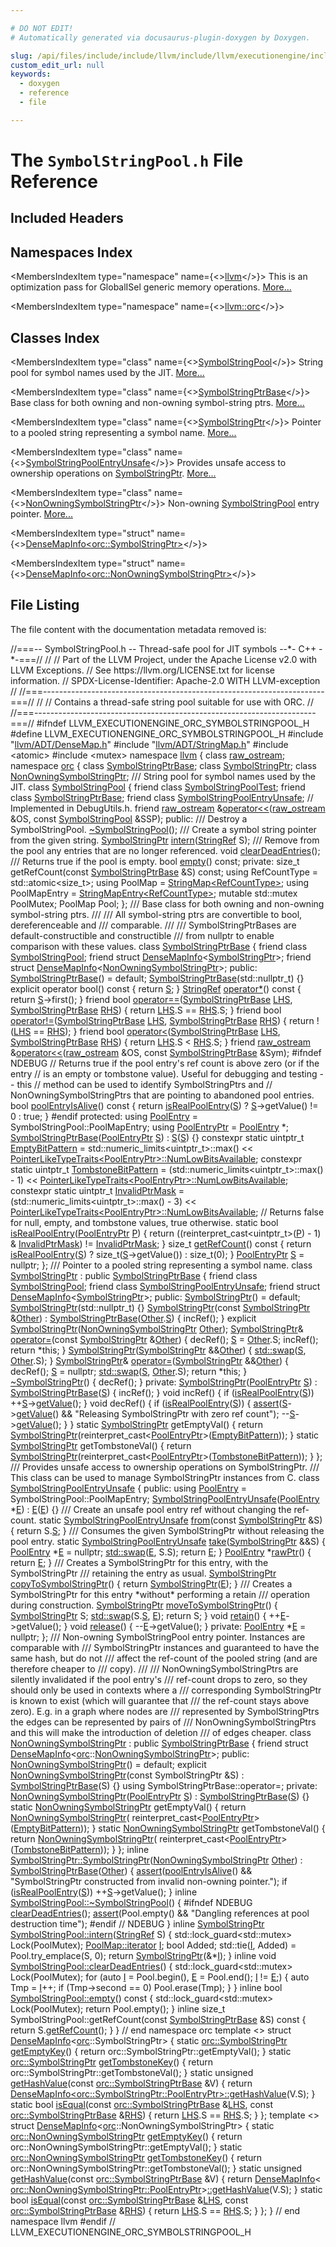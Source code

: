 ```yaml
---

# DO NOT EDIT!
# Automatically generated via docusaurus-plugin-doxygen by Doxygen.

slug: /api/files/include/include/llvm/include/llvm/executionengine/include/llvm/executionengine/orc/symbolstringpool-h
custom_edit_url: null
keywords:
  - doxygen
  - reference
  - file

---
```





# The `SymbolStringPool.h` File Reference

<DoxygenPage pluginConfig={pluginConfig}>



## Included Headers

<IncludesList>
<IncludesListItem
  filePath="llvm/ADT/DenseMap.h"
  permalink="/docs/api/files/include/include/llvm/include/llvm/adt/densemap-h"
  isLocal="true" />
<IncludesListItem
  filePath="llvm/ADT/StringMap.h"
  permalink="/docs/api/files/include/include/llvm/include/llvm/adt/stringmap-h"
  isLocal="true" />
<IncludesListItem
  filePath="atomic"
  permalink=""
  isLocal="false" />
<IncludesListItem
  filePath="mutex"
  permalink=""
  isLocal="false" />
</IncludesList>

## Namespaces Index

<MembersIndex>

<MembersIndexItem
  type="namespace"
  name={<><a href="/docs/api/namespaces/llvm">llvm</a></>}>
This is an optimization pass for GlobalISel generic memory operations. <a href="/docs/api/namespaces/llvm/#details">More...</a>
</MembersIndexItem>

<MembersIndexItem
  type="namespace"
  name={<><a href="/docs/api/namespaces/llvm/orc">llvm::orc</a></>}>
</MembersIndexItem>

</MembersIndex>

## Classes Index

<MembersIndex>

<MembersIndexItem
  type="class"
  name={<><a href="/docs/api/classes/llvm/orc/symbolstringpool">SymbolStringPool</a></>}>
String pool for symbol names used by the JIT. <a href="/docs/api/classes/llvm/orc/symbolstringpool/#details">More...</a>
</MembersIndexItem>

<MembersIndexItem
  type="class"
  name={<><a href="/docs/api/classes/llvm/orc/symbolstringptrbase">SymbolStringPtrBase</a></>}>
Base class for both owning and non-owning symbol-string ptrs. <a href="/docs/api/classes/llvm/orc/symbolstringptrbase/#details">More...</a>
</MembersIndexItem>

<MembersIndexItem
  type="class"
  name={<><a href="/docs/api/classes/llvm/orc/symbolstringptr">SymbolStringPtr</a></>}>
Pointer to a pooled string representing a symbol name. <a href="/docs/api/classes/llvm/orc/symbolstringptr/#details">More...</a>
</MembersIndexItem>

<MembersIndexItem
  type="class"
  name={<><a href="/docs/api/classes/llvm/orc/symbolstringpoolentryunsafe">SymbolStringPoolEntryUnsafe</a></>}>
Provides unsafe access to ownership operations on <a href="/docs/api/classes/llvm/orc/symbolstringptr">SymbolStringPtr</a>. <a href="/docs/api/classes/llvm/orc/symbolstringpoolentryunsafe/#details">More...</a>
</MembersIndexItem>

<MembersIndexItem
  type="class"
  name={<><a href="/docs/api/classes/llvm/orc/nonowningsymbolstringptr">NonOwningSymbolStringPtr</a></>}>
Non-owning <a href="/docs/api/classes/llvm/orc/symbolstringpool">SymbolStringPool</a> entry pointer. <a href="/docs/api/classes/llvm/orc/nonowningsymbolstringptr/#details">More...</a>
</MembersIndexItem>

<MembersIndexItem
  type="struct"
  name={<><a href="/docs/api/structs/llvm/densemapinfo-cb18a88863893e929978bd24e76ad00a">DenseMapInfo&lt;orc::SymbolStringPtr&gt;</a></>}>
</MembersIndexItem>

<MembersIndexItem
  type="struct"
  name={<><a href="/docs/api/structs/llvm/densemapinfo-843f73de6d663f0acc866ab9031a620b">DenseMapInfo&lt;orc::NonOwningSymbolStringPtr&gt;</a></>}>
</MembersIndexItem>

</MembersIndex>


## File Listing

The file content with the documentation metadata removed is:

<ProgramListing>

<Link id="l00001" /><CodeLine lineNumber="1"><Highlight kind="comment">//===-- SymbolStringPool.h -- Thread-safe pool for JIT symbols --&#42;- C++ -&#42;-===//</Highlight><Highlight kind="normal"></Highlight></CodeLine>
<Link id="l00002" /><CodeLine lineNumber="2"><Highlight kind="normal"></Highlight><Highlight kind="comment">//</Highlight><Highlight kind="normal"></Highlight></CodeLine>
<Link id="l00003" /><CodeLine lineNumber="3"><Highlight kind="normal"></Highlight><Highlight kind="comment">// Part of the LLVM Project, under the Apache License v2.0 with LLVM Exceptions.</Highlight><Highlight kind="normal"></Highlight></CodeLine>
<Link id="l00004" /><CodeLine lineNumber="4"><Highlight kind="normal"></Highlight><Highlight kind="comment">// See https://llvm.org/LICENSE.txt for license information.</Highlight><Highlight kind="normal"></Highlight></CodeLine>
<Link id="l00005" /><CodeLine lineNumber="5"><Highlight kind="normal"></Highlight><Highlight kind="comment">// SPDX-License-Identifier: Apache-2.0 WITH LLVM-exception</Highlight><Highlight kind="normal"></Highlight></CodeLine>
<Link id="l00006" /><CodeLine lineNumber="6"><Highlight kind="normal"></Highlight><Highlight kind="comment">//</Highlight><Highlight kind="normal"></Highlight></CodeLine>
<Link id="l00007" /><CodeLine lineNumber="7"><Highlight kind="normal"></Highlight><Highlight kind="comment">//===----------------------------------------------------------------------===//</Highlight><Highlight kind="normal"></Highlight></CodeLine>
<Link id="l00008" /><CodeLine lineNumber="8"><Highlight kind="normal"></Highlight><Highlight kind="comment">//</Highlight><Highlight kind="normal"></Highlight></CodeLine>
<Link id="l00009" /><CodeLine lineNumber="9"><Highlight kind="normal"></Highlight><Highlight kind="comment">// Contains a thread-safe string pool suitable for use with ORC.</Highlight><Highlight kind="normal"></Highlight></CodeLine>
<Link id="l00010" /><CodeLine lineNumber="10"><Highlight kind="normal"></Highlight><Highlight kind="comment">//</Highlight><Highlight kind="normal"></Highlight></CodeLine>
<Link id="l00011" /><CodeLine lineNumber="11"><Highlight kind="normal"></Highlight><Highlight kind="comment">//===----------------------------------------------------------------------===//</Highlight><Highlight kind="normal"></Highlight></CodeLine>
<Link id="l00012" /><CodeLine lineNumber="12"><Highlight kind="normal"></Highlight></CodeLine>
<Link id="l00013" /><CodeLine lineNumber="13"><Highlight kind="normal"></Highlight><Highlight kind="preprocessor">#ifndef LLVM&#95;EXECUTIONENGINE&#95;ORC&#95;SYMBOLSTRINGPOOL&#95;H</Highlight><Highlight kind="normal"></Highlight></CodeLine>
<Link id="l00014" /><CodeLine lineNumber="14"><Highlight kind="normal"></Highlight><Highlight kind="preprocessor">#define LLVM&#95;EXECUTIONENGINE&#95;ORC&#95;SYMBOLSTRINGPOOL&#95;H</Highlight><Highlight kind="normal"></Highlight></CodeLine>
<Link id="l00015" /><CodeLine lineNumber="15"><Highlight kind="normal"></Highlight></CodeLine>
<Link id="l00016" /><CodeLine lineNumber="16"><Highlight kind="normal"></Highlight><Highlight kind="preprocessor">#include &quot;<a href="/docs/api/files/include/include/llvm/include/llvm/adt/densemap-h">llvm/ADT/DenseMap.h</a>&quot;</Highlight><Highlight kind="normal"></Highlight></CodeLine>
<Link id="l00017" /><CodeLine lineNumber="17"><Highlight kind="normal"></Highlight><Highlight kind="preprocessor">#include &quot;<a href="/docs/api/files/include/include/llvm/include/llvm/adt/stringmap-h">llvm/ADT/StringMap.h</a>&quot;</Highlight><Highlight kind="normal"></Highlight></CodeLine>
<Link id="l00018" /><CodeLine lineNumber="18"><Highlight kind="normal"></Highlight><Highlight kind="preprocessor">#include &lt;atomic&gt;</Highlight><Highlight kind="normal"></Highlight></CodeLine>
<Link id="l00019" /><CodeLine lineNumber="19"><Highlight kind="normal"></Highlight><Highlight kind="preprocessor">#include &lt;mutex&gt;</Highlight><Highlight kind="normal"></Highlight></CodeLine>
<Link id="l00020" /><CodeLine lineNumber="20"><Highlight kind="normal"></Highlight></CodeLine>
<Link id="l00021" /><CodeLine lineNumber="21"><Highlight kind="normal"></Highlight><Highlight kind="keyword">namespace </Highlight><Highlight kind="normal"><a href="/docs/api/namespaces/llvm">llvm</a> &#123;</Highlight></CodeLine>
<Link id="l00022" /><CodeLine lineNumber="22"><Highlight kind="normal"></Highlight></CodeLine>
<Link id="l00023" /><CodeLine lineNumber="23"><Highlight kind="normal"></Highlight><Highlight kind="keyword">class </Highlight><Highlight kind="normal"><a href="/docs/api/classes/llvm/raw-ostream">raw&#95;ostream</a>;</Highlight></CodeLine>
<Link id="l00024" /><CodeLine lineNumber="24"><Highlight kind="normal"></Highlight></CodeLine>
<Link id="l00025" /><CodeLine lineNumber="25"><Highlight kind="normal"></Highlight><Highlight kind="keyword">namespace </Highlight><Highlight kind="normal"><a href="/docs/api/namespaces/llvm/orc">orc</a> &#123;</Highlight></CodeLine>
<Link id="l00026" /><CodeLine lineNumber="26"><Highlight kind="normal"></Highlight></CodeLine>
<Link id="l00027" /><CodeLine lineNumber="27"><Highlight kind="normal"></Highlight><Highlight kind="keyword">class </Highlight><Highlight kind="normal"><a href="/docs/api/classes/llvm/orc/symbolstringptrbase">SymbolStringPtrBase</a>;</Highlight></CodeLine>
<Link id="l00028" /><CodeLine lineNumber="28"><Highlight kind="normal"></Highlight><Highlight kind="keyword">class </Highlight><Highlight kind="normal"><a href="/docs/api/classes/llvm/orc/symbolstringptr">SymbolStringPtr</a>;</Highlight></CodeLine>
<Link id="l00029" /><CodeLine lineNumber="29"><Highlight kind="normal"></Highlight><Highlight kind="keyword">class </Highlight><Highlight kind="normal"><a href="/docs/api/classes/llvm/orc/nonowningsymbolstringptr">NonOwningSymbolStringPtr</a>;</Highlight></CodeLine>
<Link id="l00030" /><CodeLine lineNumber="30"><Highlight kind="normal"></Highlight><Highlight kind="comment"></Highlight></CodeLine>
<Link id="l00031" /><CodeLine lineNumber="31"><Highlight kind="comment">/// String pool for symbol names used by the JIT.</Highlight><Highlight kind="normal"></Highlight></CodeLine>
<Link id="l00032" /><CodeLine lineNumber="32" lineLink="/docs/api/classes/llvm/orc/symbolstringpool"><Highlight kind="normal"></Highlight><Highlight kind="keyword">class </Highlight><Highlight kind="normal"><a href="/docs/api/classes/llvm/orc/symbolstringpool">SymbolStringPool</a> &#123;</Highlight></CodeLine>
<Link id="l00033" /><CodeLine lineNumber="33" lineLink="/docs/api/classes/llvm/orc/symbolstringpool/#ac3e7e4b33074009b59eaf004034e735e"><Highlight kind="normal">  </Highlight><Highlight kind="keyword">friend</Highlight><Highlight kind="normal"> </Highlight><Highlight kind="keyword">class </Highlight><Highlight kind="normal"><a href="/docs/api/classes/llvm/orc/symbolstringpool/#ac3e7e4b33074009b59eaf004034e735e">SymbolStringPoolTest</a>;</Highlight></CodeLine>
<Link id="l00034" /><CodeLine lineNumber="34" lineLink="/docs/api/classes/llvm/orc/symbolstringpool/#ac1a0b6a989869eab9fdf5abd22b8c38a"><Highlight kind="normal">  </Highlight><Highlight kind="keyword">friend</Highlight><Highlight kind="normal"> </Highlight><Highlight kind="keyword">class </Highlight><Highlight kind="normal"><a href="/docs/api/classes/llvm/orc/symbolstringpool/#ac1a0b6a989869eab9fdf5abd22b8c38a">SymbolStringPtrBase</a>;</Highlight></CodeLine>
<Link id="l00035" /><CodeLine lineNumber="35" lineLink="/docs/api/classes/llvm/orc/symbolstringpool/#aa5071a8eb12b714c7cc6b502d5b3986f"><Highlight kind="normal">  </Highlight><Highlight kind="keyword">friend</Highlight><Highlight kind="normal"> </Highlight><Highlight kind="keyword">class </Highlight><Highlight kind="normal"><a href="/docs/api/classes/llvm/orc/symbolstringpool/#aa5071a8eb12b714c7cc6b502d5b3986f">SymbolStringPoolEntryUnsafe</a>;</Highlight></CodeLine>
<Link id="l00036" /><CodeLine lineNumber="36"><Highlight kind="normal"></Highlight></CodeLine>
<Link id="l00037" /><CodeLine lineNumber="37"><Highlight kind="normal">  </Highlight><Highlight kind="comment">// Implemented in DebugUtils.h.</Highlight><Highlight kind="normal"></Highlight></CodeLine>
<Link id="l00038" /><CodeLine lineNumber="38"><Highlight kind="normal">  </Highlight><Highlight kind="keyword">friend</Highlight><Highlight kind="normal"> <a href="/docs/api/classes/llvm/raw-ostream">raw&#95;ostream</a> &amp;<a href="/docs/api/classes/llvm/orc/symbolstringpool/#a45c1c50999c38bc5cacf3444ac9f32f3">operator&lt;&lt;</a>(<a href="/docs/api/classes/llvm/raw-ostream">raw&#95;ostream</a> &amp;OS, </Highlight><Highlight kind="keyword">const</Highlight><Highlight kind="normal"> <a href="/docs/api/classes/llvm/orc/symbolstringpool">SymbolStringPool</a> &amp;SSP);</Highlight></CodeLine>
<Link id="l00039" /><CodeLine lineNumber="39"><Highlight kind="normal"></Highlight></CodeLine>
<Link id="l00040" /><CodeLine lineNumber="40"><Highlight kind="normal"></Highlight><Highlight kind="keyword">public</Highlight><Highlight kind="normal">:</Highlight><Highlight kind="comment"></Highlight></CodeLine>
<Link id="l00041" /><CodeLine lineNumber="41"><Highlight kind="comment">  /// Destroy a SymbolStringPool.</Highlight><Highlight kind="normal"></Highlight></CodeLine>
<Link id="l00042" /><CodeLine lineNumber="42"><Highlight kind="normal">  <a href="/docs/api/classes/llvm/orc/symbolstringpool/#ad8c962cb3548e4f302348c6c2f5ea910">~SymbolStringPool</a>();</Highlight></CodeLine>
<Link id="l00043" /><CodeLine lineNumber="43"><Highlight kind="normal"></Highlight><Highlight kind="comment"></Highlight></CodeLine>
<Link id="l00044" /><CodeLine lineNumber="44"><Highlight kind="comment">  /// Create a symbol string pointer from the given string.</Highlight><Highlight kind="normal"></Highlight></CodeLine>
<Link id="l00045" /><CodeLine lineNumber="45"><Highlight kind="normal">  <a href="/docs/api/classes/llvm/orc/symbolstringptr">SymbolStringPtr</a> <a href="/docs/api/classes/llvm/orc/symbolstringpool/#a4f0aa74fa2b2389ac67f0953e0bd8634">intern</a>(<a href="/docs/api/classes/llvm/stringref">StringRef</a> S);</Highlight></CodeLine>
<Link id="l00046" /><CodeLine lineNumber="46"><Highlight kind="normal"></Highlight><Highlight kind="comment"></Highlight></CodeLine>
<Link id="l00047" /><CodeLine lineNumber="47"><Highlight kind="comment">  /// Remove from the pool any entries that are no longer referenced.</Highlight><Highlight kind="normal"></Highlight></CodeLine>
<Link id="l00048" /><CodeLine lineNumber="48"><Highlight kind="normal">  </Highlight><Highlight kind="keywordtype">void</Highlight><Highlight kind="normal"> <a href="/docs/api/classes/llvm/orc/symbolstringpool/#ae04c59e8a29d9e003925556075f58d80">clearDeadEntries</a>();</Highlight></CodeLine>
<Link id="l00049" /><CodeLine lineNumber="49"><Highlight kind="normal"></Highlight><Highlight kind="comment"></Highlight></CodeLine>
<Link id="l00050" /><CodeLine lineNumber="50"><Highlight kind="comment">  /// Returns true if the pool is empty.</Highlight><Highlight kind="normal"></Highlight></CodeLine>
<Link id="l00051" /><CodeLine lineNumber="51"><Highlight kind="normal">  </Highlight><Highlight kind="keywordtype">bool</Highlight><Highlight kind="normal"> <a href="/docs/api/classes/llvm/orc/symbolstringpool/#a9d24b2f85874f4ece3c7570b889ee890">empty</a>() </Highlight><Highlight kind="keyword">const</Highlight><Highlight kind="normal">;</Highlight></CodeLine>
<Link id="l00052" /><CodeLine lineNumber="52"><Highlight kind="normal"></Highlight></CodeLine>
<Link id="l00053" /><CodeLine lineNumber="53"><Highlight kind="normal"></Highlight><Highlight kind="keyword">private</Highlight><Highlight kind="normal">:</Highlight></CodeLine>
<Link id="l00054" /><CodeLine lineNumber="54"><Highlight kind="normal">  </Highlight><Highlight kind="keywordtype">size&#95;t</Highlight><Highlight kind="normal"> getRefCount(</Highlight><Highlight kind="keyword">const</Highlight><Highlight kind="normal"> <a href="/docs/api/classes/llvm/orc/symbolstringpool/#ac1a0b6a989869eab9fdf5abd22b8c38a">SymbolStringPtrBase</a> &amp;S) </Highlight><Highlight kind="keyword">const</Highlight><Highlight kind="normal">;</Highlight></CodeLine>
<Link id="l00055" /><CodeLine lineNumber="55"><Highlight kind="normal"></Highlight></CodeLine>
<Link id="l00056" /><CodeLine lineNumber="56"><Highlight kind="normal">  </Highlight><Highlight kind="keyword">using </Highlight><Highlight kind="normal">RefCountType = std::atomic&lt;size&#95;t&gt;;</Highlight></CodeLine>
<Link id="l00057" /><CodeLine lineNumber="57"><Highlight kind="normal">  </Highlight><Highlight kind="keyword">using </Highlight><Highlight kind="normal">PoolMap = <a href="/docs/api/classes/llvm/stringmap">StringMap&lt;RefCountType&gt;</a>;</Highlight></CodeLine>
<Link id="l00058" /><CodeLine lineNumber="58"><Highlight kind="normal">  </Highlight><Highlight kind="keyword">using </Highlight><Highlight kind="normal">PoolMapEntry = <a href="/docs/api/classes/llvm/stringmapentry">StringMapEntry&lt;RefCountType&gt;</a>;</Highlight></CodeLine>
<Link id="l00059" /><CodeLine lineNumber="59"><Highlight kind="normal">  </Highlight><Highlight kind="keyword">mutable</Highlight><Highlight kind="normal"> std::mutex PoolMutex;</Highlight></CodeLine>
<Link id="l00060" /><CodeLine lineNumber="60"><Highlight kind="normal">  PoolMap Pool;</Highlight></CodeLine>
<Link id="l00061" /><CodeLine lineNumber="61"><Highlight kind="normal">&#125;;</Highlight></CodeLine>
<Link id="l00062" /><CodeLine lineNumber="62"><Highlight kind="normal"></Highlight><Highlight kind="comment"></Highlight></CodeLine>
<Link id="l00063" /><CodeLine lineNumber="63"><Highlight kind="comment">/// Base class for both owning and non-owning symbol-string ptrs.</Highlight></CodeLine>
<Link id="l00064" /><CodeLine lineNumber="64"><Highlight kind="comment">///</Highlight></CodeLine>
<Link id="l00065" /><CodeLine lineNumber="65"><Highlight kind="comment">/// All symbol-string ptrs are convertible to bool, dereferenceable and</Highlight></CodeLine>
<Link id="l00066" /><CodeLine lineNumber="66"><Highlight kind="comment">/// comparable.</Highlight></CodeLine>
<Link id="l00067" /><CodeLine lineNumber="67"><Highlight kind="comment">///</Highlight></CodeLine>
<Link id="l00068" /><CodeLine lineNumber="68"><Highlight kind="comment">/// SymbolStringPtrBases are default-constructible and constructible</Highlight></CodeLine>
<Link id="l00069" /><CodeLine lineNumber="69"><Highlight kind="comment">/// from nullptr to enable comparison with these values.</Highlight><Highlight kind="normal"></Highlight></CodeLine>
<Link id="l00070" /><CodeLine lineNumber="70" lineLink="/docs/api/classes/llvm/orc/symbolstringptrbase"><Highlight kind="normal"></Highlight><Highlight kind="keyword">class </Highlight><Highlight kind="normal"><a href="/docs/api/classes/llvm/orc/symbolstringptrbase/#a334e27918886db7a1a9e3ac95e34d569">SymbolStringPtrBase</a> &#123;</Highlight></CodeLine>
<Link id="l00071" /><CodeLine lineNumber="71" lineLink="/docs/api/classes/llvm/orc/symbolstringptrbase/#a88f314c1255acfed0196cf710bae656d"><Highlight kind="normal">  </Highlight><Highlight kind="keyword">friend</Highlight><Highlight kind="normal"> </Highlight><Highlight kind="keyword">class </Highlight><Highlight kind="normal"><a href="/docs/api/classes/llvm/orc/symbolstringptrbase/#a3d138690b665adad56e54e7dd02add11">SymbolStringPool</a>;</Highlight></CodeLine>
<Link id="l00072" /><CodeLine lineNumber="72"><Highlight kind="normal">  </Highlight><Highlight kind="keyword">friend</Highlight><Highlight kind="normal"> </Highlight><Highlight kind="keyword">struct </Highlight><Highlight kind="normal"><a href="/docs/api/structs/llvm/densemapinfo">DenseMapInfo</a>&lt;<a href="/docs/api/classes/llvm/orc/symbolstringptr">SymbolStringPtr</a>&gt;;</Highlight></CodeLine>
<Link id="l00073" /><CodeLine lineNumber="73"><Highlight kind="normal">  </Highlight><Highlight kind="keyword">friend</Highlight><Highlight kind="normal"> </Highlight><Highlight kind="keyword">struct </Highlight><Highlight kind="normal"><a href="/docs/api/structs/llvm/densemapinfo">DenseMapInfo</a>&lt;<a href="/docs/api/classes/llvm/orc/nonowningsymbolstringptr">NonOwningSymbolStringPtr</a>&gt;;</Highlight></CodeLine>
<Link id="l00074" /><CodeLine lineNumber="74"><Highlight kind="normal"></Highlight></CodeLine>
<Link id="l00075" /><CodeLine lineNumber="75"><Highlight kind="normal"></Highlight><Highlight kind="keyword">public</Highlight><Highlight kind="normal">:</Highlight></CodeLine>
<Link id="l00076" /><CodeLine lineNumber="76" lineLink="/docs/api/classes/llvm/orc/symbolstringptrbase/#a334e27918886db7a1a9e3ac95e34d569"><Highlight kind="normal">  <a href="/docs/api/classes/llvm/orc/symbolstringptrbase/#a334e27918886db7a1a9e3ac95e34d569">SymbolStringPtrBase</a>() = </Highlight><Highlight kind="keywordflow">default</Highlight><Highlight kind="normal">;</Highlight></CodeLine>
<Link id="l00077" /><CodeLine lineNumber="77" lineLink="/docs/api/classes/llvm/orc/symbolstringptrbase/#af651c5737b9068c9d88afc90feb6cc76"><Highlight kind="normal">  <a href="/docs/api/classes/llvm/orc/symbolstringptrbase/#af651c5737b9068c9d88afc90feb6cc76">SymbolStringPtrBase</a>(std::nullptr&#95;t) &#123;&#125;</Highlight></CodeLine>
<Link id="l00078" /><CodeLine lineNumber="78"><Highlight kind="normal"></Highlight></CodeLine>
<Link id="l00079" /><CodeLine lineNumber="79" lineLink="/docs/api/classes/llvm/orc/symbolstringptrbase/#aebe2819e3240c427fbe3fa1e5db0499b"><Highlight kind="normal">  </Highlight><Highlight kind="keyword">explicit</Highlight><Highlight kind="normal"> </Highlight><Highlight kind="keyword">operator</Highlight><Highlight kind="normal"> bool()</Highlight><Highlight kind="keyword"> const </Highlight><Highlight kind="normal">&#123; </Highlight><Highlight kind="keywordflow">return</Highlight><Highlight kind="normal"> <a href="/docs/api/classes/llvm/orc/symbolstringptrbase/#aa114e683cff1ea8ab53012cc24dd8ae7">S</a>; &#125;</Highlight></CodeLine>
<Link id="l00080" /><CodeLine lineNumber="80"><Highlight kind="normal"></Highlight></CodeLine>
<Link id="l00081" /><CodeLine lineNumber="81" lineLink="/docs/api/classes/llvm/orc/symbolstringptrbase/#a8409e0a17be65178506004871bdddd21"><Highlight kind="normal">  <a href="/docs/api/classes/llvm/stringref">StringRef</a> <a href="/docs/api/classes/llvm/orc/symbolstringptrbase/#a8409e0a17be65178506004871bdddd21">operator&#42;</a>()</Highlight><Highlight kind="keyword"> const </Highlight><Highlight kind="normal">&#123; </Highlight><Highlight kind="keywordflow">return</Highlight><Highlight kind="normal"> <a href="/docs/api/classes/llvm/orc/symbolstringptrbase/#aa114e683cff1ea8ab53012cc24dd8ae7">S</a>-&gt;first(); &#125;</Highlight></CodeLine>
<Link id="l00082" /><CodeLine lineNumber="82"><Highlight kind="normal"></Highlight></CodeLine>
<Link id="l00083" /><CodeLine lineNumber="83" lineLink="/docs/api/classes/llvm/orc/symbolstringptrbase/#a5b7ce7f9f1c791bd2f0b49f8e6da71d6"><Highlight kind="normal">  </Highlight><Highlight kind="keyword">friend</Highlight><Highlight kind="normal"> </Highlight><Highlight kind="keywordtype">bool</Highlight><Highlight kind="normal"> <a href="/docs/api/classes/llvm/orc/symbolstringptrbase/#a5b7ce7f9f1c791bd2f0b49f8e6da71d6">operator==</a>(<a href="/docs/api/classes/llvm/orc/symbolstringptrbase/#a334e27918886db7a1a9e3ac95e34d569">SymbolStringPtrBase</a> <a href="/docs/api/files/lib/lib/target/lib/target/x86/x86partialreduction-cpp/#a9e1483f7215664a2315c53c3558d9a8d">LHS</a>, <a href="/docs/api/classes/llvm/orc/symbolstringptrbase/#a334e27918886db7a1a9e3ac95e34d569">SymbolStringPtrBase</a> <a href="/docs/api/files/lib/lib/target/lib/target/x86/x86partialreduction-cpp/#a87b8bfbbe9d8f7146d7f20a5fb42efd0">RHS</a>) &#123;</Highlight></CodeLine>
<Link id="l00084" /><CodeLine lineNumber="84"><Highlight kind="normal">    </Highlight><Highlight kind="keywordflow">return</Highlight><Highlight kind="normal"> <a href="/docs/api/files/lib/lib/target/lib/target/x86/x86partialreduction-cpp/#a9e1483f7215664a2315c53c3558d9a8d">LHS</a>.S == <a href="/docs/api/files/lib/lib/target/lib/target/x86/x86partialreduction-cpp/#a87b8bfbbe9d8f7146d7f20a5fb42efd0">RHS</a>.S;</Highlight></CodeLine>
<Link id="l00085" /><CodeLine lineNumber="85"><Highlight kind="normal">  &#125;</Highlight></CodeLine>
<Link id="l00086" /><CodeLine lineNumber="86"><Highlight kind="normal"></Highlight></CodeLine>
<Link id="l00087" /><CodeLine lineNumber="87" lineLink="/docs/api/classes/llvm/orc/symbolstringptrbase/#a26be68a9375f75e5f50eddcea618ea2a"><Highlight kind="normal">  </Highlight><Highlight kind="keyword">friend</Highlight><Highlight kind="normal"> </Highlight><Highlight kind="keywordtype">bool</Highlight><Highlight kind="normal"> <a href="/docs/api/classes/llvm/orc/symbolstringptrbase/#a26be68a9375f75e5f50eddcea618ea2a">operator!=</a>(<a href="/docs/api/classes/llvm/orc/symbolstringptrbase/#a334e27918886db7a1a9e3ac95e34d569">SymbolStringPtrBase</a> <a href="/docs/api/files/lib/lib/target/lib/target/x86/x86partialreduction-cpp/#a9e1483f7215664a2315c53c3558d9a8d">LHS</a>, <a href="/docs/api/classes/llvm/orc/symbolstringptrbase/#a334e27918886db7a1a9e3ac95e34d569">SymbolStringPtrBase</a> <a href="/docs/api/files/lib/lib/target/lib/target/x86/x86partialreduction-cpp/#a87b8bfbbe9d8f7146d7f20a5fb42efd0">RHS</a>) &#123;</Highlight></CodeLine>
<Link id="l00088" /><CodeLine lineNumber="88"><Highlight kind="normal">    </Highlight><Highlight kind="keywordflow">return</Highlight><Highlight kind="normal"> !(<a href="/docs/api/files/lib/lib/target/lib/target/x86/x86partialreduction-cpp/#a9e1483f7215664a2315c53c3558d9a8d">LHS</a> == <a href="/docs/api/files/lib/lib/target/lib/target/x86/x86partialreduction-cpp/#a87b8bfbbe9d8f7146d7f20a5fb42efd0">RHS</a>);</Highlight></CodeLine>
<Link id="l00089" /><CodeLine lineNumber="89"><Highlight kind="normal">  &#125;</Highlight></CodeLine>
<Link id="l00090" /><CodeLine lineNumber="90"><Highlight kind="normal"></Highlight></CodeLine>
<Link id="l00091" /><CodeLine lineNumber="91" lineLink="/docs/api/classes/llvm/orc/symbolstringptrbase/#a3e5409fcef534cd27b47d7d43a408c37"><Highlight kind="normal">  </Highlight><Highlight kind="keyword">friend</Highlight><Highlight kind="normal"> </Highlight><Highlight kind="keywordtype">bool</Highlight><Highlight kind="normal"> <a href="/docs/api/classes/llvm/orc/symbolstringptrbase/#a3e5409fcef534cd27b47d7d43a408c37">operator&lt;</a>(<a href="/docs/api/classes/llvm/orc/symbolstringptrbase/#a334e27918886db7a1a9e3ac95e34d569">SymbolStringPtrBase</a> <a href="/docs/api/files/lib/lib/target/lib/target/x86/x86partialreduction-cpp/#a9e1483f7215664a2315c53c3558d9a8d">LHS</a>, <a href="/docs/api/classes/llvm/orc/symbolstringptrbase/#a334e27918886db7a1a9e3ac95e34d569">SymbolStringPtrBase</a> <a href="/docs/api/files/lib/lib/target/lib/target/x86/x86partialreduction-cpp/#a87b8bfbbe9d8f7146d7f20a5fb42efd0">RHS</a>) &#123;</Highlight></CodeLine>
<Link id="l00092" /><CodeLine lineNumber="92"><Highlight kind="normal">    </Highlight><Highlight kind="keywordflow">return</Highlight><Highlight kind="normal"> <a href="/docs/api/files/lib/lib/target/lib/target/x86/x86partialreduction-cpp/#a9e1483f7215664a2315c53c3558d9a8d">LHS</a>.S &lt; <a href="/docs/api/files/lib/lib/target/lib/target/x86/x86partialreduction-cpp/#a87b8bfbbe9d8f7146d7f20a5fb42efd0">RHS</a>.S;</Highlight></CodeLine>
<Link id="l00093" /><CodeLine lineNumber="93"><Highlight kind="normal">  &#125;</Highlight></CodeLine>
<Link id="l00094" /><CodeLine lineNumber="94"><Highlight kind="normal"></Highlight></CodeLine>
<Link id="l00095" /><CodeLine lineNumber="95"><Highlight kind="normal">  </Highlight><Highlight kind="keyword">friend</Highlight><Highlight kind="normal"> <a href="/docs/api/classes/llvm/raw-ostream">raw&#95;ostream</a> &amp;<a href="/docs/api/classes/llvm/orc/symbolstringptrbase/#a110e9c1b1b05e2c756e957217488c505">operator&lt;&lt;</a>(<a href="/docs/api/classes/llvm/raw-ostream">raw&#95;ostream</a> &amp;OS,</Highlight></CodeLine>
<Link id="l00096" /><CodeLine lineNumber="96"><Highlight kind="normal">                                 </Highlight><Highlight kind="keyword">const</Highlight><Highlight kind="normal"> <a href="/docs/api/classes/llvm/orc/symbolstringptrbase">SymbolStringPtrBase</a> &amp;Sym);</Highlight></CodeLine>
<Link id="l00097" /><CodeLine lineNumber="97"><Highlight kind="normal"></Highlight></CodeLine>
<Link id="l00098" /><CodeLine lineNumber="98"><Highlight kind="normal"></Highlight><Highlight kind="preprocessor">#ifndef NDEBUG</Highlight><Highlight kind="normal"></Highlight></CodeLine>
<Link id="l00099" /><CodeLine lineNumber="99"><Highlight kind="normal">  </Highlight><Highlight kind="comment">// Returns true if the pool entry&#39;s ref count is above zero (or if the entry</Highlight><Highlight kind="normal"></Highlight></CodeLine>
<Link id="l00100" /><CodeLine lineNumber="100"><Highlight kind="normal">  </Highlight><Highlight kind="comment">// is an empty or tombstone value). Useful for debugging and testing -- this</Highlight><Highlight kind="normal"></Highlight></CodeLine>
<Link id="l00101" /><CodeLine lineNumber="101"><Highlight kind="normal">  </Highlight><Highlight kind="comment">// method can be used to identify SymbolStringPtrs and</Highlight><Highlight kind="normal"></Highlight></CodeLine>
<Link id="l00102" /><CodeLine lineNumber="102"><Highlight kind="normal">  </Highlight><Highlight kind="comment">// NonOwningSymbolStringPtrs that are pointing to abandoned pool entries.</Highlight><Highlight kind="normal"></Highlight></CodeLine>
<Link id="l00103" /><CodeLine lineNumber="103" lineLink="/docs/api/classes/llvm/orc/symbolstringptrbase/#a2f51f2be1bf297c8b1e549a97013704b"><Highlight kind="normal">  </Highlight><Highlight kind="keywordtype">bool</Highlight><Highlight kind="normal"> <a href="/docs/api/classes/llvm/orc/symbolstringptrbase/#a2f51f2be1bf297c8b1e549a97013704b">poolEntryIsAlive</a>()</Highlight><Highlight kind="keyword"> const </Highlight><Highlight kind="normal">&#123;</Highlight></CodeLine>
<Link id="l00104" /><CodeLine lineNumber="104"><Highlight kind="normal">    </Highlight><Highlight kind="keywordflow">return</Highlight><Highlight kind="normal"> <a href="/docs/api/classes/llvm/orc/symbolstringptrbase/#a14c3bf7cb9994c35678a43283a4c2d18">isRealPoolEntry</a>(<a href="/docs/api/classes/llvm/orc/symbolstringptrbase/#aa114e683cff1ea8ab53012cc24dd8ae7">S</a>) ? <a href="/docs/api/classes/llvm/orc/symbolstringptrbase/#aa114e683cff1ea8ab53012cc24dd8ae7">S</a>-&gt;getValue() != 0 : </Highlight><Highlight kind="keyword">true</Highlight><Highlight kind="normal">;</Highlight></CodeLine>
<Link id="l00105" /><CodeLine lineNumber="105"><Highlight kind="normal">  &#125;</Highlight></CodeLine>
<Link id="l00106" /><CodeLine lineNumber="106"><Highlight kind="normal"></Highlight><Highlight kind="preprocessor">#endif</Highlight><Highlight kind="normal"></Highlight></CodeLine>
<Link id="l00107" /><CodeLine lineNumber="107"><Highlight kind="normal"></Highlight></CodeLine>
<Link id="l00108" /><CodeLine lineNumber="108"><Highlight kind="normal"></Highlight><Highlight kind="keyword">protected</Highlight><Highlight kind="normal">:</Highlight></CodeLine>
<Link id="l00109" /><CodeLine lineNumber="109" lineLink="/docs/api/classes/llvm/orc/symbolstringptrbase/#aebb3cd4d613cd5b3d221aaae4edf5569"><Highlight kind="normal">  </Highlight><Highlight kind="keyword">using </Highlight><Highlight kind="normal"><a href="/docs/api/classes/llvm/orc/symbolstringptrbase/#aebb3cd4d613cd5b3d221aaae4edf5569">PoolEntry</a> = SymbolStringPool::PoolMapEntry;</Highlight></CodeLine>
<Link id="l00110" /><CodeLine lineNumber="110" lineLink="/docs/api/classes/llvm/orc/symbolstringptrbase/#a06b870f4121fbfb731e868be15bb29bb"><Highlight kind="normal">  </Highlight><Highlight kind="keyword">using </Highlight><Highlight kind="normal"><a href="/docs/api/classes/llvm/orc/symbolstringptrbase/#a06b870f4121fbfb731e868be15bb29bb">PoolEntryPtr</a> = <a href="/docs/api/classes/llvm/orc/symbolstringptrbase/#aebb3cd4d613cd5b3d221aaae4edf5569">PoolEntry</a> &#42;;</Highlight></CodeLine>
<Link id="l00111" /><CodeLine lineNumber="111"><Highlight kind="normal"></Highlight></CodeLine>
<Link id="l00112" /><CodeLine lineNumber="112" lineLink="/docs/api/classes/llvm/orc/symbolstringptrbase/#ae9228c32870e4e7468129f513bdf08d7"><Highlight kind="normal">  <a href="/docs/api/classes/llvm/orc/symbolstringptrbase/#ae9228c32870e4e7468129f513bdf08d7">SymbolStringPtrBase</a>(<a href="/docs/api/classes/llvm/orc/symbolstringptrbase/#a06b870f4121fbfb731e868be15bb29bb">PoolEntryPtr</a> <a href="/docs/api/classes/llvm/orc/symbolstringptrbase/#aa114e683cff1ea8ab53012cc24dd8ae7">S</a>) : <a href="/docs/api/classes/llvm/orc/symbolstringptrbase/#aa114e683cff1ea8ab53012cc24dd8ae7">S</a>(<a href="/docs/api/classes/llvm/orc/symbolstringptrbase/#aa114e683cff1ea8ab53012cc24dd8ae7">S</a>) &#123;&#125;</Highlight></CodeLine>
<Link id="l00113" /><CodeLine lineNumber="113"><Highlight kind="normal"></Highlight></CodeLine>
<Link id="l00114" /><CodeLine lineNumber="114" lineLink="/docs/api/classes/llvm/orc/symbolstringptrbase/#a8ab60cb2e191e0f337c5b9c01f83df50"><Highlight kind="normal">  </Highlight><Highlight kind="keyword">constexpr</Highlight><Highlight kind="normal"> </Highlight><Highlight kind="keyword">static</Highlight><Highlight kind="normal"> uintptr&#95;t <a href="/docs/api/classes/llvm/orc/symbolstringptrbase/#a8ab60cb2e191e0f337c5b9c01f83df50">EmptyBitPattern</a> =</Highlight></CodeLine>
<Link id="l00115" /><CodeLine lineNumber="115"><Highlight kind="normal">      std::numeric&#95;limits&lt;uintptr&#95;t&gt;::max()</Highlight></CodeLine>
<Link id="l00116" /><CodeLine lineNumber="116"><Highlight kind="normal">      &lt;&lt; <a href="/docs/api/structs/llvm/pointerliketypetraits">PointerLikeTypeTraits&lt;PoolEntryPtr&gt;::NumLowBitsAvailable</a>;</Highlight></CodeLine>
<Link id="l00117" /><CodeLine lineNumber="117"><Highlight kind="normal"></Highlight></CodeLine>
<Link id="l00118" /><CodeLine lineNumber="118" lineLink="/docs/api/classes/llvm/orc/symbolstringptrbase/#a8c12eb3feddd7779165cfb2cd143c3b9"><Highlight kind="normal">  </Highlight><Highlight kind="keyword">constexpr</Highlight><Highlight kind="normal"> </Highlight><Highlight kind="keyword">static</Highlight><Highlight kind="normal"> uintptr&#95;t <a href="/docs/api/classes/llvm/orc/symbolstringptrbase/#a8c12eb3feddd7779165cfb2cd143c3b9">TombstoneBitPattern</a> =</Highlight></CodeLine>
<Link id="l00119" /><CodeLine lineNumber="119"><Highlight kind="normal">      (std::numeric&#95;limits&lt;uintptr&#95;t&gt;::max() - 1)</Highlight></CodeLine>
<Link id="l00120" /><CodeLine lineNumber="120"><Highlight kind="normal">      &lt;&lt; <a href="/docs/api/structs/llvm/pointerliketypetraits">PointerLikeTypeTraits&lt;PoolEntryPtr&gt;::NumLowBitsAvailable</a>;</Highlight></CodeLine>
<Link id="l00121" /><CodeLine lineNumber="121"><Highlight kind="normal"></Highlight></CodeLine>
<Link id="l00122" /><CodeLine lineNumber="122" lineLink="/docs/api/classes/llvm/orc/symbolstringptrbase/#a60013cce074a97d7be044661b9987518"><Highlight kind="normal">  </Highlight><Highlight kind="keyword">constexpr</Highlight><Highlight kind="normal"> </Highlight><Highlight kind="keyword">static</Highlight><Highlight kind="normal"> uintptr&#95;t <a href="/docs/api/classes/llvm/orc/symbolstringptrbase/#a60013cce074a97d7be044661b9987518">InvalidPtrMask</a> =</Highlight></CodeLine>
<Link id="l00123" /><CodeLine lineNumber="123"><Highlight kind="normal">      (std::numeric&#95;limits&lt;uintptr&#95;t&gt;::max() - 3)</Highlight></CodeLine>
<Link id="l00124" /><CodeLine lineNumber="124"><Highlight kind="normal">      &lt;&lt; <a href="/docs/api/structs/llvm/pointerliketypetraits">PointerLikeTypeTraits&lt;PoolEntryPtr&gt;::NumLowBitsAvailable</a>;</Highlight></CodeLine>
<Link id="l00125" /><CodeLine lineNumber="125"><Highlight kind="normal"></Highlight></CodeLine>
<Link id="l00126" /><CodeLine lineNumber="126"><Highlight kind="normal">  </Highlight><Highlight kind="comment">// Returns false for null, empty, and tombstone values, true otherwise.</Highlight><Highlight kind="normal"></Highlight></CodeLine>
<Link id="l00127" /><CodeLine lineNumber="127" lineLink="/docs/api/classes/llvm/orc/symbolstringptrbase/#a14c3bf7cb9994c35678a43283a4c2d18"><Highlight kind="normal">  </Highlight><Highlight kind="keyword">static</Highlight><Highlight kind="normal"> </Highlight><Highlight kind="keywordtype">bool</Highlight><Highlight kind="normal"> <a href="/docs/api/classes/llvm/orc/symbolstringptrbase/#a14c3bf7cb9994c35678a43283a4c2d18">isRealPoolEntry</a>(<a href="/docs/api/classes/llvm/orc/symbolstringptrbase/#a06b870f4121fbfb731e868be15bb29bb">PoolEntryPtr</a> <a href="/docs/api/files/lib/lib/option/option-cpp/#a04665169063c8ca1f2ea96c27fc7c2b2">P</a>) &#123;</Highlight></CodeLine>
<Link id="l00128" /><CodeLine lineNumber="128"><Highlight kind="normal">    </Highlight><Highlight kind="keywordflow">return</Highlight><Highlight kind="normal"> ((</Highlight><Highlight kind="keyword">reinterpret&#95;cast&lt;</Highlight><Highlight kind="normal">uintptr&#95;t</Highlight><Highlight kind="keyword">&gt;</Highlight><Highlight kind="normal">(<a href="/docs/api/files/lib/lib/option/option-cpp/#a04665169063c8ca1f2ea96c27fc7c2b2">P</a>) - 1) &amp; <a href="/docs/api/classes/llvm/orc/symbolstringptrbase/#a60013cce074a97d7be044661b9987518">InvalidPtrMask</a>) !=</Highlight></CodeLine>
<Link id="l00129" /><CodeLine lineNumber="129"><Highlight kind="normal">           <a href="/docs/api/classes/llvm/orc/symbolstringptrbase/#a60013cce074a97d7be044661b9987518">InvalidPtrMask</a>;</Highlight></CodeLine>
<Link id="l00130" /><CodeLine lineNumber="130"><Highlight kind="normal">  &#125;</Highlight></CodeLine>
<Link id="l00131" /><CodeLine lineNumber="131"><Highlight kind="normal"></Highlight></CodeLine>
<Link id="l00132" /><CodeLine lineNumber="132" lineLink="/docs/api/classes/llvm/orc/symbolstringptrbase/#a7c61081d6ca746abebdb07d0f0e5b88a"><Highlight kind="normal">  </Highlight><Highlight kind="keywordtype">size&#95;t</Highlight><Highlight kind="normal"> <a href="/docs/api/classes/llvm/orc/symbolstringptrbase/#a7c61081d6ca746abebdb07d0f0e5b88a">getRefCount</a>()</Highlight><Highlight kind="keyword"> const </Highlight><Highlight kind="normal">&#123;</Highlight></CodeLine>
<Link id="l00133" /><CodeLine lineNumber="133"><Highlight kind="normal">    </Highlight><Highlight kind="keywordflow">return</Highlight><Highlight kind="normal"> <a href="/docs/api/classes/llvm/orc/symbolstringptrbase/#a14c3bf7cb9994c35678a43283a4c2d18">isRealPoolEntry</a>(<a href="/docs/api/classes/llvm/orc/symbolstringptrbase/#aa114e683cff1ea8ab53012cc24dd8ae7">S</a>) ? size&#95;t(<a href="/docs/api/classes/llvm/orc/symbolstringptrbase/#aa114e683cff1ea8ab53012cc24dd8ae7">S</a>-&gt;getValue()) : size&#95;t(0);</Highlight></CodeLine>
<Link id="l00134" /><CodeLine lineNumber="134"><Highlight kind="normal">  &#125;</Highlight></CodeLine>
<Link id="l00135" /><CodeLine lineNumber="135"><Highlight kind="normal"></Highlight></CodeLine>
<Link id="l00136" /><CodeLine lineNumber="136" lineLink="/docs/api/classes/llvm/orc/symbolstringptrbase/#aa114e683cff1ea8ab53012cc24dd8ae7"><Highlight kind="normal">  <a href="/docs/api/classes/llvm/orc/symbolstringptrbase/#a06b870f4121fbfb731e868be15bb29bb">PoolEntryPtr</a> <a href="/docs/api/classes/llvm/orc/symbolstringptrbase/#aa114e683cff1ea8ab53012cc24dd8ae7">S</a> = </Highlight><Highlight kind="keyword">nullptr</Highlight><Highlight kind="normal">;</Highlight></CodeLine>
<Link id="l00137" /><CodeLine lineNumber="137"><Highlight kind="normal">&#125;;</Highlight></CodeLine>
<Link id="l00138" /><CodeLine lineNumber="138"><Highlight kind="normal"></Highlight><Highlight kind="comment"></Highlight></CodeLine>
<Link id="l00139" /><CodeLine lineNumber="139"><Highlight kind="comment">/// Pointer to a pooled string representing a symbol name.</Highlight><Highlight kind="normal"></Highlight></CodeLine>
<Link id="l00140" /><CodeLine lineNumber="140" lineLink="/docs/api/classes/llvm/orc/symbolstringptr"><Highlight kind="normal"></Highlight><Highlight kind="keyword">class </Highlight><Highlight kind="normal"><a href="/docs/api/classes/llvm/orc/symbolstringptr/#a419fd99afb17d81b59905208c7851d1b">SymbolStringPtr</a> : </Highlight><Highlight kind="keyword">public</Highlight><Highlight kind="normal"> <a href="/docs/api/classes/llvm/orc/symbolstringptrbase/#a334e27918886db7a1a9e3ac95e34d569">SymbolStringPtrBase</a> &#123;</Highlight></CodeLine>
<Link id="l00141" /><CodeLine lineNumber="141" lineLink="/docs/api/classes/llvm/orc/symbolstringptr/#a3d138690b665adad56e54e7dd02add11"><Highlight kind="normal">  </Highlight><Highlight kind="keyword">friend</Highlight><Highlight kind="normal"> </Highlight><Highlight kind="keyword">class </Highlight><Highlight kind="normal"><a href="/docs/api/classes/llvm/orc/symbolstringptr/#a3d138690b665adad56e54e7dd02add11">SymbolStringPool</a>;</Highlight></CodeLine>
<Link id="l00142" /><CodeLine lineNumber="142" lineLink="/docs/api/classes/llvm/orc/symbolstringptr/#a482cd8d2598e81796c3a59c45eaef7d5"><Highlight kind="normal">  </Highlight><Highlight kind="keyword">friend</Highlight><Highlight kind="normal"> </Highlight><Highlight kind="keyword">class </Highlight><Highlight kind="normal"><a href="/docs/api/classes/llvm/orc/symbolstringptr/#aa5071a8eb12b714c7cc6b502d5b3986f">SymbolStringPoolEntryUnsafe</a>;</Highlight></CodeLine>
<Link id="l00143" /><CodeLine lineNumber="143"><Highlight kind="normal">  </Highlight><Highlight kind="keyword">friend</Highlight><Highlight kind="normal"> </Highlight><Highlight kind="keyword">struct </Highlight><Highlight kind="normal"><a href="/docs/api/structs/llvm/densemapinfo">DenseMapInfo</a>&lt;<a href="/docs/api/classes/llvm/orc/symbolstringptr/#a419fd99afb17d81b59905208c7851d1b">SymbolStringPtr</a>&gt;;</Highlight></CodeLine>
<Link id="l00144" /><CodeLine lineNumber="144"><Highlight kind="normal"></Highlight></CodeLine>
<Link id="l00145" /><CodeLine lineNumber="145"><Highlight kind="normal"></Highlight><Highlight kind="keyword">public</Highlight><Highlight kind="normal">:</Highlight></CodeLine>
<Link id="l00146" /><CodeLine lineNumber="146" lineLink="/docs/api/classes/llvm/orc/symbolstringptr/#a419fd99afb17d81b59905208c7851d1b"><Highlight kind="normal">  <a href="/docs/api/classes/llvm/orc/symbolstringptr/#a419fd99afb17d81b59905208c7851d1b">SymbolStringPtr</a>() = </Highlight><Highlight kind="keywordflow">default</Highlight><Highlight kind="normal">;</Highlight></CodeLine>
<Link id="l00147" /><CodeLine lineNumber="147" lineLink="/docs/api/classes/llvm/orc/symbolstringptr/#a569cf59e0b9cd33b362152e4d4e93beb"><Highlight kind="normal">  <a href="/docs/api/classes/llvm/orc/symbolstringptr/#a569cf59e0b9cd33b362152e4d4e93beb">SymbolStringPtr</a>(std::nullptr&#95;t) &#123;&#125;</Highlight></CodeLine>
<Link id="l00148" /><CodeLine lineNumber="148" lineLink="/docs/api/classes/llvm/orc/symbolstringptr/#a4d790896dc61ffa90284f101f4c0c250"><Highlight kind="normal">  <a href="/docs/api/classes/llvm/orc/symbolstringptr/#a4d790896dc61ffa90284f101f4c0c250">SymbolStringPtr</a>(</Highlight><Highlight kind="keyword">const</Highlight><Highlight kind="normal"> <a href="/docs/api/classes/llvm/orc/symbolstringptr/#a419fd99afb17d81b59905208c7851d1b">SymbolStringPtr</a> &amp;<a href="/docs/api/namespaces/llvm/#a9eb4f5b98b70ee4fab9614ed58282c1fa6311ae17c1ee52b36e68aaf4ad066387">Other</a>) : <a href="/docs/api/classes/llvm/orc/symbolstringptrbase/#a334e27918886db7a1a9e3ac95e34d569">SymbolStringPtrBase</a>(<a href="/docs/api/namespaces/llvm/#a9eb4f5b98b70ee4fab9614ed58282c1fa6311ae17c1ee52b36e68aaf4ad066387">Other</a>.<a href="/docs/api/classes/llvm/orc/symbolstringptrbase/#aa114e683cff1ea8ab53012cc24dd8ae7">S</a>) &#123;</Highlight></CodeLine>
<Link id="l00149" /><CodeLine lineNumber="149"><Highlight kind="normal">    incRef();</Highlight></CodeLine>
<Link id="l00150" /><CodeLine lineNumber="150"><Highlight kind="normal">  &#125;</Highlight></CodeLine>
<Link id="l00151" /><CodeLine lineNumber="151"><Highlight kind="normal"></Highlight></CodeLine>
<Link id="l00152" /><CodeLine lineNumber="152"><Highlight kind="normal">  </Highlight><Highlight kind="keyword">explicit</Highlight><Highlight kind="normal"> <a href="/docs/api/classes/llvm/orc/symbolstringptr/#a419fd99afb17d81b59905208c7851d1b">SymbolStringPtr</a>(<a href="/docs/api/classes/llvm/orc/nonowningsymbolstringptr">NonOwningSymbolStringPtr</a> <a href="/docs/api/namespaces/llvm/#a9eb4f5b98b70ee4fab9614ed58282c1fa6311ae17c1ee52b36e68aaf4ad066387">Other</a>);</Highlight></CodeLine>
<Link id="l00153" /><CodeLine lineNumber="153"><Highlight kind="normal"></Highlight></CodeLine>
<Link id="l00154" /><CodeLine lineNumber="154" lineLink="/docs/api/classes/llvm/orc/symbolstringptr/#ab589619d31010e7cd7159dfd84a7c966"><Highlight kind="normal">  <a href="/docs/api/classes/llvm/orc/symbolstringptr/#a419fd99afb17d81b59905208c7851d1b">SymbolStringPtr</a>&amp; <a href="/docs/api/classes/llvm/orc/symbolstringptr/#ab589619d31010e7cd7159dfd84a7c966">operator=</a>(</Highlight><Highlight kind="keyword">const</Highlight><Highlight kind="normal"> <a href="/docs/api/classes/llvm/orc/symbolstringptr/#a419fd99afb17d81b59905208c7851d1b">SymbolStringPtr</a> &amp;<a href="/docs/api/namespaces/llvm/#a9eb4f5b98b70ee4fab9614ed58282c1fa6311ae17c1ee52b36e68aaf4ad066387">Other</a>) &#123;</Highlight></CodeLine>
<Link id="l00155" /><CodeLine lineNumber="155"><Highlight kind="normal">    decRef();</Highlight></CodeLine>
<Link id="l00156" /><CodeLine lineNumber="156"><Highlight kind="normal">    <a href="/docs/api/classes/llvm/orc/symbolstringptrbase/#aa114e683cff1ea8ab53012cc24dd8ae7">S</a> = <a href="/docs/api/namespaces/llvm/#a9eb4f5b98b70ee4fab9614ed58282c1fa6311ae17c1ee52b36e68aaf4ad066387">Other</a>.S;</Highlight></CodeLine>
<Link id="l00157" /><CodeLine lineNumber="157"><Highlight kind="normal">    incRef();</Highlight></CodeLine>
<Link id="l00158" /><CodeLine lineNumber="158"><Highlight kind="normal">    </Highlight><Highlight kind="keywordflow">return</Highlight><Highlight kind="normal"> &#42;</Highlight><Highlight kind="keyword">this</Highlight><Highlight kind="normal">;</Highlight></CodeLine>
<Link id="l00159" /><CodeLine lineNumber="159"><Highlight kind="normal">  &#125;</Highlight></CodeLine>
<Link id="l00160" /><CodeLine lineNumber="160"><Highlight kind="normal"></Highlight></CodeLine>
<Link id="l00161" /><CodeLine lineNumber="161" lineLink="/docs/api/classes/llvm/orc/symbolstringptr/#af3b8aff0ad25b1ae523b52dfacfea97b"><Highlight kind="normal">  <a href="/docs/api/classes/llvm/orc/symbolstringptr/#af3b8aff0ad25b1ae523b52dfacfea97b">SymbolStringPtr</a>(<a href="/docs/api/classes/llvm/orc/symbolstringptr/#a419fd99afb17d81b59905208c7851d1b">SymbolStringPtr</a> &amp;&amp;<a href="/docs/api/namespaces/llvm/#a9eb4f5b98b70ee4fab9614ed58282c1fa6311ae17c1ee52b36e68aaf4ad066387">Other</a>) &#123; <a href="/docs/api/namespaces/std/#ab8424022895aee3e366fb9a32f2883cb">std::swap</a>(<a href="/docs/api/classes/llvm/orc/symbolstringptrbase/#aa114e683cff1ea8ab53012cc24dd8ae7">S</a>, <a href="/docs/api/namespaces/llvm/#a9eb4f5b98b70ee4fab9614ed58282c1fa6311ae17c1ee52b36e68aaf4ad066387">Other</a>.S); &#125;</Highlight></CodeLine>
<Link id="l00162" /><CodeLine lineNumber="162"><Highlight kind="normal"></Highlight></CodeLine>
<Link id="l00163" /><CodeLine lineNumber="163" lineLink="/docs/api/classes/llvm/orc/symbolstringptr/#aa705c22cc74b735ca4a65d4d446b3468"><Highlight kind="normal">  <a href="/docs/api/classes/llvm/orc/symbolstringptr/#a419fd99afb17d81b59905208c7851d1b">SymbolStringPtr</a>&amp; <a href="/docs/api/classes/llvm/orc/symbolstringptr/#aa705c22cc74b735ca4a65d4d446b3468">operator=</a>(<a href="/docs/api/classes/llvm/orc/symbolstringptr/#a419fd99afb17d81b59905208c7851d1b">SymbolStringPtr</a> &amp;&amp;<a href="/docs/api/namespaces/llvm/#a9eb4f5b98b70ee4fab9614ed58282c1fa6311ae17c1ee52b36e68aaf4ad066387">Other</a>) &#123;</Highlight></CodeLine>
<Link id="l00164" /><CodeLine lineNumber="164"><Highlight kind="normal">    decRef();</Highlight></CodeLine>
<Link id="l00165" /><CodeLine lineNumber="165"><Highlight kind="normal">    <a href="/docs/api/classes/llvm/orc/symbolstringptrbase/#aa114e683cff1ea8ab53012cc24dd8ae7">S</a> = </Highlight><Highlight kind="keyword">nullptr</Highlight><Highlight kind="normal">;</Highlight></CodeLine>
<Link id="l00166" /><CodeLine lineNumber="166"><Highlight kind="normal">    <a href="/docs/api/namespaces/std/#ab8424022895aee3e366fb9a32f2883cb">std::swap</a>(<a href="/docs/api/classes/llvm/orc/symbolstringptrbase/#aa114e683cff1ea8ab53012cc24dd8ae7">S</a>, <a href="/docs/api/namespaces/llvm/#a9eb4f5b98b70ee4fab9614ed58282c1fa6311ae17c1ee52b36e68aaf4ad066387">Other</a>.S);</Highlight></CodeLine>
<Link id="l00167" /><CodeLine lineNumber="167"><Highlight kind="normal">    </Highlight><Highlight kind="keywordflow">return</Highlight><Highlight kind="normal"> &#42;</Highlight><Highlight kind="keyword">this</Highlight><Highlight kind="normal">;</Highlight></CodeLine>
<Link id="l00168" /><CodeLine lineNumber="168"><Highlight kind="normal">  &#125;</Highlight></CodeLine>
<Link id="l00169" /><CodeLine lineNumber="169"><Highlight kind="normal"></Highlight></CodeLine>
<Link id="l00170" /><CodeLine lineNumber="170" lineLink="/docs/api/classes/llvm/orc/symbolstringptr/#aadb77079ed215295ba07308c11cb75c6"><Highlight kind="normal">  <a href="/docs/api/classes/llvm/orc/symbolstringptr/#aadb77079ed215295ba07308c11cb75c6">~SymbolStringPtr</a>() &#123; decRef(); &#125;</Highlight></CodeLine>
<Link id="l00171" /><CodeLine lineNumber="171"><Highlight kind="normal"></Highlight></CodeLine>
<Link id="l00172" /><CodeLine lineNumber="172"><Highlight kind="normal"></Highlight><Highlight kind="keyword">private</Highlight><Highlight kind="normal">:</Highlight></CodeLine>
<Link id="l00173" /><CodeLine lineNumber="173"><Highlight kind="normal">  <a href="/docs/api/classes/llvm/orc/symbolstringptr/#a419fd99afb17d81b59905208c7851d1b">SymbolStringPtr</a>(<a href="/docs/api/classes/llvm/orc/symbolstringptrbase/#a06b870f4121fbfb731e868be15bb29bb">PoolEntryPtr</a> <a href="/docs/api/classes/llvm/orc/symbolstringptrbase/#aa114e683cff1ea8ab53012cc24dd8ae7">S</a>) : <a href="/docs/api/classes/llvm/orc/symbolstringptrbase">SymbolStringPtrBase</a>(<a href="/docs/api/classes/llvm/orc/symbolstringptrbase/#aa114e683cff1ea8ab53012cc24dd8ae7">S</a>) &#123; incRef(); &#125;</Highlight></CodeLine>
<Link id="l00174" /><CodeLine lineNumber="174"><Highlight kind="normal"></Highlight></CodeLine>
<Link id="l00175" /><CodeLine lineNumber="175"><Highlight kind="normal">  </Highlight><Highlight kind="keywordtype">void</Highlight><Highlight kind="normal"> incRef() &#123;</Highlight></CodeLine>
<Link id="l00176" /><CodeLine lineNumber="176"><Highlight kind="normal">    </Highlight><Highlight kind="keywordflow">if</Highlight><Highlight kind="normal"> (<a href="/docs/api/classes/llvm/orc/symbolstringptrbase/#a14c3bf7cb9994c35678a43283a4c2d18">isRealPoolEntry</a>(<a href="/docs/api/classes/llvm/orc/symbolstringptrbase/#aa114e683cff1ea8ab53012cc24dd8ae7">S</a>))</Highlight></CodeLine>
<Link id="l00177" /><CodeLine lineNumber="177"><Highlight kind="normal">      ++<a href="/docs/api/classes/llvm/orc/symbolstringptrbase/#aa114e683cff1ea8ab53012cc24dd8ae7">S</a>-&gt;<a href="/docs/api/classes/llvm/stringmapentrystorage/#a79b2f851e3b48002897943fc4049c9cb">getValue</a>();</Highlight></CodeLine>
<Link id="l00178" /><CodeLine lineNumber="178"><Highlight kind="normal">  &#125;</Highlight></CodeLine>
<Link id="l00179" /><CodeLine lineNumber="179"><Highlight kind="normal"></Highlight></CodeLine>
<Link id="l00180" /><CodeLine lineNumber="180"><Highlight kind="normal">  </Highlight><Highlight kind="keywordtype">void</Highlight><Highlight kind="normal"> decRef() &#123;</Highlight></CodeLine>
<Link id="l00181" /><CodeLine lineNumber="181"><Highlight kind="normal">    </Highlight><Highlight kind="keywordflow">if</Highlight><Highlight kind="normal"> (<a href="/docs/api/classes/llvm/orc/symbolstringptrbase/#a14c3bf7cb9994c35678a43283a4c2d18">isRealPoolEntry</a>(<a href="/docs/api/classes/llvm/orc/symbolstringptrbase/#aa114e683cff1ea8ab53012cc24dd8ae7">S</a>)) &#123;</Highlight></CodeLine>
<Link id="l00182" /><CodeLine lineNumber="182"><Highlight kind="normal">      <a href="/docs/api/files/lib/lib/target/lib/target/amdgpu/silowercontrolflow-cpp/#a4868c5d81c5ccc98c47aeab6244346a0">assert</a>(<a href="/docs/api/classes/llvm/orc/symbolstringptrbase/#aa114e683cff1ea8ab53012cc24dd8ae7">S</a>-&gt;<a href="/docs/api/classes/llvm/stringmapentrystorage/#a79b2f851e3b48002897943fc4049c9cb">getValue</a>() &amp;&amp; </Highlight><Highlight kind="stringliteral">&quot;Releasing SymbolStringPtr with zero ref count&quot;</Highlight><Highlight kind="normal">);</Highlight></CodeLine>
<Link id="l00183" /><CodeLine lineNumber="183"><Highlight kind="normal">      --<a href="/docs/api/classes/llvm/orc/symbolstringptrbase/#aa114e683cff1ea8ab53012cc24dd8ae7">S</a>-&gt;<a href="/docs/api/classes/llvm/stringmapentrystorage/#a79b2f851e3b48002897943fc4049c9cb">getValue</a>();</Highlight></CodeLine>
<Link id="l00184" /><CodeLine lineNumber="184"><Highlight kind="normal">    &#125;</Highlight></CodeLine>
<Link id="l00185" /><CodeLine lineNumber="185"><Highlight kind="normal">  &#125;</Highlight></CodeLine>
<Link id="l00186" /><CodeLine lineNumber="186"><Highlight kind="normal"></Highlight></CodeLine>
<Link id="l00187" /><CodeLine lineNumber="187"><Highlight kind="normal">  </Highlight><Highlight kind="keyword">static</Highlight><Highlight kind="normal"> <a href="/docs/api/classes/llvm/orc/symbolstringptr/#a419fd99afb17d81b59905208c7851d1b">SymbolStringPtr</a> getEmptyVal() &#123;</Highlight></CodeLine>
<Link id="l00188" /><CodeLine lineNumber="188"><Highlight kind="normal">    </Highlight><Highlight kind="keywordflow">return</Highlight><Highlight kind="normal"> <a href="/docs/api/classes/llvm/orc/symbolstringptr/#a419fd99afb17d81b59905208c7851d1b">SymbolStringPtr</a>(</Highlight><Highlight kind="keyword">reinterpret&#95;cast&lt;</Highlight><Highlight kind="normal"><a href="/docs/api/classes/llvm/orc/symbolstringptrbase/#a06b870f4121fbfb731e868be15bb29bb">PoolEntryPtr</a></Highlight><Highlight kind="keyword">&gt;</Highlight><Highlight kind="normal">(<a href="/docs/api/classes/llvm/orc/symbolstringptrbase/#a8ab60cb2e191e0f337c5b9c01f83df50">EmptyBitPattern</a>));</Highlight></CodeLine>
<Link id="l00189" /><CodeLine lineNumber="189"><Highlight kind="normal">  &#125;</Highlight></CodeLine>
<Link id="l00190" /><CodeLine lineNumber="190"><Highlight kind="normal"></Highlight></CodeLine>
<Link id="l00191" /><CodeLine lineNumber="191"><Highlight kind="normal">  </Highlight><Highlight kind="keyword">static</Highlight><Highlight kind="normal"> <a href="/docs/api/classes/llvm/orc/symbolstringptr/#a419fd99afb17d81b59905208c7851d1b">SymbolStringPtr</a> getTombstoneVal() &#123;</Highlight></CodeLine>
<Link id="l00192" /><CodeLine lineNumber="192"><Highlight kind="normal">    </Highlight><Highlight kind="keywordflow">return</Highlight><Highlight kind="normal"> <a href="/docs/api/classes/llvm/orc/symbolstringptr/#a419fd99afb17d81b59905208c7851d1b">SymbolStringPtr</a>(</Highlight><Highlight kind="keyword">reinterpret&#95;cast&lt;</Highlight><Highlight kind="normal"><a href="/docs/api/classes/llvm/orc/symbolstringptrbase/#a06b870f4121fbfb731e868be15bb29bb">PoolEntryPtr</a></Highlight><Highlight kind="keyword">&gt;</Highlight><Highlight kind="normal">(<a href="/docs/api/classes/llvm/orc/symbolstringptrbase/#a8c12eb3feddd7779165cfb2cd143c3b9">TombstoneBitPattern</a>));</Highlight></CodeLine>
<Link id="l00193" /><CodeLine lineNumber="193"><Highlight kind="normal">  &#125;</Highlight></CodeLine>
<Link id="l00194" /><CodeLine lineNumber="194"><Highlight kind="normal">&#125;;</Highlight></CodeLine>
<Link id="l00195" /><CodeLine lineNumber="195"><Highlight kind="normal"></Highlight><Highlight kind="comment"></Highlight></CodeLine>
<Link id="l00196" /><CodeLine lineNumber="196"><Highlight kind="comment">/// Provides unsafe access to ownership operations on SymbolStringPtr.</Highlight></CodeLine>
<Link id="l00197" /><CodeLine lineNumber="197"><Highlight kind="comment">/// This class can be used to manage SymbolStringPtr instances from C.</Highlight><Highlight kind="normal"></Highlight></CodeLine>
<Link id="l00198" /><CodeLine lineNumber="198" lineLink="/docs/api/classes/llvm/orc/symbolstringpoolentryunsafe"><Highlight kind="normal"></Highlight><Highlight kind="keyword">class </Highlight><Highlight kind="normal"><a href="/docs/api/classes/llvm/orc/symbolstringpoolentryunsafe/#a6c9a7215d3cfc523feb0a04f4d1f88ab">SymbolStringPoolEntryUnsafe</a> &#123;</Highlight></CodeLine>
<Link id="l00199" /><CodeLine lineNumber="199"><Highlight kind="normal"></Highlight><Highlight kind="keyword">public</Highlight><Highlight kind="normal">:</Highlight></CodeLine>
<Link id="l00200" /><CodeLine lineNumber="200" lineLink="/docs/api/classes/llvm/orc/symbolstringpoolentryunsafe/#a2560e4a213ecef84962e41b993856039"><Highlight kind="normal">  </Highlight><Highlight kind="keyword">using </Highlight><Highlight kind="normal"><a href="/docs/api/classes/llvm/orc/symbolstringpoolentryunsafe/#a2560e4a213ecef84962e41b993856039">PoolEntry</a> = SymbolStringPool::PoolMapEntry;</Highlight></CodeLine>
<Link id="l00201" /><CodeLine lineNumber="201"><Highlight kind="normal"></Highlight></CodeLine>
<Link id="l00202" /><CodeLine lineNumber="202" lineLink="/docs/api/classes/llvm/orc/symbolstringpoolentryunsafe/#a6c9a7215d3cfc523feb0a04f4d1f88ab"><Highlight kind="normal">  <a href="/docs/api/classes/llvm/orc/symbolstringpoolentryunsafe/#a6c9a7215d3cfc523feb0a04f4d1f88ab">SymbolStringPoolEntryUnsafe</a>(<a href="/docs/api/classes/llvm/orc/symbolstringpoolentryunsafe/#a2560e4a213ecef84962e41b993856039">PoolEntry</a> &#42;<a href="/docs/api/files/lib/lib/ir/builtingcs-cpp/#abb2b3a60ccc38a28239e19a1646e0c8a">E</a>) : <a href="/docs/api/files/lib/lib/ir/builtingcs-cpp/#abb2b3a60ccc38a28239e19a1646e0c8a">E</a>(<a href="/docs/api/files/lib/lib/ir/builtingcs-cpp/#abb2b3a60ccc38a28239e19a1646e0c8a">E</a>) &#123;&#125;</Highlight></CodeLine>
<Link id="l00203" /><CodeLine lineNumber="203"><Highlight kind="normal"></Highlight><Highlight kind="comment"></Highlight></CodeLine>
<Link id="l00204" /><CodeLine lineNumber="204"><Highlight kind="comment">  /// Create an unsafe pool entry ref without changing the ref-count.</Highlight><Highlight kind="normal"></Highlight></CodeLine>
<Link id="l00205" /><CodeLine lineNumber="205" lineLink="/docs/api/classes/llvm/orc/symbolstringpoolentryunsafe/#a08a5c6e6a4cc582bb37eb471ba039019"><Highlight kind="normal">  </Highlight><Highlight kind="keyword">static</Highlight><Highlight kind="normal"> <a href="/docs/api/classes/llvm/orc/symbolstringpoolentryunsafe/#a6c9a7215d3cfc523feb0a04f4d1f88ab">SymbolStringPoolEntryUnsafe</a> <a href="/docs/api/classes/llvm/orc/symbolstringpoolentryunsafe/#a08a5c6e6a4cc582bb37eb471ba039019">from</a>(</Highlight><Highlight kind="keyword">const</Highlight><Highlight kind="normal"> <a href="/docs/api/classes/llvm/orc/symbolstringptr">SymbolStringPtr</a> &amp;S) &#123;</Highlight></CodeLine>
<Link id="l00206" /><CodeLine lineNumber="206"><Highlight kind="normal">    </Highlight><Highlight kind="keywordflow">return</Highlight><Highlight kind="normal"> S.<a href="/docs/api/classes/llvm/orc/symbolstringptrbase/#aa114e683cff1ea8ab53012cc24dd8ae7">S</a>;</Highlight></CodeLine>
<Link id="l00207" /><CodeLine lineNumber="207"><Highlight kind="normal">  &#125;</Highlight></CodeLine>
<Link id="l00208" /><CodeLine lineNumber="208"><Highlight kind="normal"></Highlight><Highlight kind="comment"></Highlight></CodeLine>
<Link id="l00209" /><CodeLine lineNumber="209"><Highlight kind="comment">  /// Consumes the given SymbolStringPtr without releasing the pool entry.</Highlight><Highlight kind="normal"></Highlight></CodeLine>
<Link id="l00210" /><CodeLine lineNumber="210" lineLink="/docs/api/classes/llvm/orc/symbolstringpoolentryunsafe/#a9e9c4862b3a45f4e96bd602c519991c5"><Highlight kind="normal">  </Highlight><Highlight kind="keyword">static</Highlight><Highlight kind="normal"> <a href="/docs/api/classes/llvm/orc/symbolstringpoolentryunsafe/#a6c9a7215d3cfc523feb0a04f4d1f88ab">SymbolStringPoolEntryUnsafe</a> <a href="/docs/api/classes/llvm/orc/symbolstringpoolentryunsafe/#a9e9c4862b3a45f4e96bd602c519991c5">take</a>(<a href="/docs/api/classes/llvm/orc/symbolstringptr">SymbolStringPtr</a> &amp;&amp;S) &#123;</Highlight></CodeLine>
<Link id="l00211" /><CodeLine lineNumber="211"><Highlight kind="normal">    <a href="/docs/api/classes/llvm/orc/symbolstringpoolentryunsafe/#a2560e4a213ecef84962e41b993856039">PoolEntry</a> &#42;<a href="/docs/api/files/lib/lib/ir/builtingcs-cpp/#abb2b3a60ccc38a28239e19a1646e0c8a">E</a> = </Highlight><Highlight kind="keyword">nullptr</Highlight><Highlight kind="normal">;</Highlight></CodeLine>
<Link id="l00212" /><CodeLine lineNumber="212"><Highlight kind="normal">    <a href="/docs/api/namespaces/std/#ab8424022895aee3e366fb9a32f2883cb">std::swap</a>(<a href="/docs/api/files/lib/lib/ir/builtingcs-cpp/#abb2b3a60ccc38a28239e19a1646e0c8a">E</a>, S.S);</Highlight></CodeLine>
<Link id="l00213" /><CodeLine lineNumber="213"><Highlight kind="normal">    </Highlight><Highlight kind="keywordflow">return</Highlight><Highlight kind="normal"> <a href="/docs/api/files/lib/lib/ir/builtingcs-cpp/#abb2b3a60ccc38a28239e19a1646e0c8a">E</a>;</Highlight></CodeLine>
<Link id="l00214" /><CodeLine lineNumber="214"><Highlight kind="normal">  &#125;</Highlight></CodeLine>
<Link id="l00215" /><CodeLine lineNumber="215"><Highlight kind="normal"></Highlight></CodeLine>
<Link id="l00216" /><CodeLine lineNumber="216" lineLink="/docs/api/classes/llvm/orc/symbolstringpoolentryunsafe/#a908a1e1a1ecbfc6b65ab38c7a8fda227"><Highlight kind="normal">  <a href="/docs/api/classes/llvm/orc/symbolstringpoolentryunsafe/#a2560e4a213ecef84962e41b993856039">PoolEntry</a> &#42;<a href="/docs/api/classes/llvm/orc/symbolstringpoolentryunsafe/#a908a1e1a1ecbfc6b65ab38c7a8fda227">rawPtr</a>() &#123; </Highlight><Highlight kind="keywordflow">return</Highlight><Highlight kind="normal"> <a href="/docs/api/files/lib/lib/ir/builtingcs-cpp/#abb2b3a60ccc38a28239e19a1646e0c8a">E</a>; &#125;</Highlight></CodeLine>
<Link id="l00217" /><CodeLine lineNumber="217"><Highlight kind="normal"></Highlight><Highlight kind="comment"></Highlight></CodeLine>
<Link id="l00218" /><CodeLine lineNumber="218"><Highlight kind="comment">  /// Creates a SymbolStringPtr for this entry, with the SymbolStringPtr</Highlight></CodeLine>
<Link id="l00219" /><CodeLine lineNumber="219"><Highlight kind="comment">  /// retaining the entry as usual.</Highlight><Highlight kind="normal"></Highlight></CodeLine>
<Link id="l00220" /><CodeLine lineNumber="220" lineLink="/docs/api/classes/llvm/orc/symbolstringpoolentryunsafe/#a2ee0876c1646b50c1c484300ab45f8bd"><Highlight kind="normal">  <a href="/docs/api/classes/llvm/orc/symbolstringptr">SymbolStringPtr</a> <a href="/docs/api/classes/llvm/orc/symbolstringpoolentryunsafe/#a2ee0876c1646b50c1c484300ab45f8bd">copyToSymbolStringPtr</a>() &#123; </Highlight><Highlight kind="keywordflow">return</Highlight><Highlight kind="normal"> <a href="/docs/api/classes/llvm/orc/symbolstringptr">SymbolStringPtr</a>(<a href="/docs/api/files/lib/lib/ir/builtingcs-cpp/#abb2b3a60ccc38a28239e19a1646e0c8a">E</a>); &#125;</Highlight></CodeLine>
<Link id="l00221" /><CodeLine lineNumber="221"><Highlight kind="normal"></Highlight><Highlight kind="comment"></Highlight></CodeLine>
<Link id="l00222" /><CodeLine lineNumber="222"><Highlight kind="comment">  /// Creates a SymbolStringPtr for this entry &#42;without&#42; performing a retain</Highlight></CodeLine>
<Link id="l00223" /><CodeLine lineNumber="223"><Highlight kind="comment">  /// operation during construction.</Highlight><Highlight kind="normal"></Highlight></CodeLine>
<Link id="l00224" /><CodeLine lineNumber="224" lineLink="/docs/api/classes/llvm/orc/symbolstringpoolentryunsafe/#ab404390b250a0b4ca46d3a6ec59b65d0"><Highlight kind="normal">  <a href="/docs/api/classes/llvm/orc/symbolstringptr">SymbolStringPtr</a> <a href="/docs/api/classes/llvm/orc/symbolstringpoolentryunsafe/#ab404390b250a0b4ca46d3a6ec59b65d0">moveToSymbolStringPtr</a>() &#123;</Highlight></CodeLine>
<Link id="l00225" /><CodeLine lineNumber="225"><Highlight kind="normal">    <a href="/docs/api/classes/llvm/orc/symbolstringptr">SymbolStringPtr</a> S;</Highlight></CodeLine>
<Link id="l00226" /><CodeLine lineNumber="226"><Highlight kind="normal">    <a href="/docs/api/namespaces/std/#ab8424022895aee3e366fb9a32f2883cb">std::swap</a>(S.<a href="/docs/api/classes/llvm/orc/symbolstringptrbase/#aa114e683cff1ea8ab53012cc24dd8ae7">S</a>, <a href="/docs/api/files/lib/lib/ir/builtingcs-cpp/#abb2b3a60ccc38a28239e19a1646e0c8a">E</a>);</Highlight></CodeLine>
<Link id="l00227" /><CodeLine lineNumber="227"><Highlight kind="normal">    </Highlight><Highlight kind="keywordflow">return</Highlight><Highlight kind="normal"> S;</Highlight></CodeLine>
<Link id="l00228" /><CodeLine lineNumber="228"><Highlight kind="normal">  &#125;</Highlight></CodeLine>
<Link id="l00229" /><CodeLine lineNumber="229"><Highlight kind="normal"></Highlight></CodeLine>
<Link id="l00230" /><CodeLine lineNumber="230" lineLink="/docs/api/classes/llvm/orc/symbolstringpoolentryunsafe/#a3d7ddbbafec6e5fefaeade4e07eefb0b"><Highlight kind="normal">  </Highlight><Highlight kind="keywordtype">void</Highlight><Highlight kind="normal"> <a href="/docs/api/classes/llvm/orc/symbolstringpoolentryunsafe/#a3d7ddbbafec6e5fefaeade4e07eefb0b">retain</a>() &#123; ++<a href="/docs/api/files/lib/lib/ir/builtingcs-cpp/#abb2b3a60ccc38a28239e19a1646e0c8a">E</a>-&gt;getValue(); &#125;</Highlight></CodeLine>
<Link id="l00231" /><CodeLine lineNumber="231" lineLink="/docs/api/classes/llvm/orc/symbolstringpoolentryunsafe/#a49c1e5962abd3bde8c73a4a42e69ca69"><Highlight kind="normal">  </Highlight><Highlight kind="keywordtype">void</Highlight><Highlight kind="normal"> <a href="/docs/api/classes/llvm/orc/symbolstringpoolentryunsafe/#a49c1e5962abd3bde8c73a4a42e69ca69">release</a>() &#123; --<a href="/docs/api/files/lib/lib/ir/builtingcs-cpp/#abb2b3a60ccc38a28239e19a1646e0c8a">E</a>-&gt;getValue(); &#125;</Highlight></CodeLine>
<Link id="l00232" /><CodeLine lineNumber="232"><Highlight kind="normal"></Highlight></CodeLine>
<Link id="l00233" /><CodeLine lineNumber="233"><Highlight kind="normal"></Highlight><Highlight kind="keyword">private</Highlight><Highlight kind="normal">:</Highlight></CodeLine>
<Link id="l00234" /><CodeLine lineNumber="234" lineLink="/docs/api/classes/llvm/orc/nonowningsymbolstringptr/#adbc9f31ba6a274168f0c2aba0a847a34"><Highlight kind="normal">  <a href="/docs/api/classes/llvm/orc/symbolstringptrbase/#aebb3cd4d613cd5b3d221aaae4edf5569">PoolEntry</a> &#42;<a href="/docs/api/files/lib/lib/ir/builtingcs-cpp/#abb2b3a60ccc38a28239e19a1646e0c8a">E</a> = </Highlight><Highlight kind="keyword">nullptr</Highlight><Highlight kind="normal">;</Highlight></CodeLine>
<Link id="l00235" /><CodeLine lineNumber="235"><Highlight kind="normal">&#125;;</Highlight></CodeLine>
<Link id="l00236" /><CodeLine lineNumber="236"><Highlight kind="normal"></Highlight><Highlight kind="comment"></Highlight></CodeLine>
<Link id="l00237" /><CodeLine lineNumber="237"><Highlight kind="comment">/// Non-owning SymbolStringPool entry pointer. Instances are comparable with</Highlight></CodeLine>
<Link id="l00238" /><CodeLine lineNumber="238"><Highlight kind="comment">/// SymbolStringPtr instances and guaranteed to have the same hash, but do not</Highlight></CodeLine>
<Link id="l00239" /><CodeLine lineNumber="239"><Highlight kind="comment">/// affect the ref-count of the pooled string (and are therefore cheaper to</Highlight></CodeLine>
<Link id="l00240" /><CodeLine lineNumber="240"><Highlight kind="comment">/// copy).</Highlight></CodeLine>
<Link id="l00241" /><CodeLine lineNumber="241"><Highlight kind="comment">///</Highlight></CodeLine>
<Link id="l00242" /><CodeLine lineNumber="242"><Highlight kind="comment">/// NonOwningSymbolStringPtrs are silently invalidated if the pool entry&#39;s</Highlight></CodeLine>
<Link id="l00243" /><CodeLine lineNumber="243"><Highlight kind="comment">/// ref-count drops to zero, so they should only be used in contexts where a</Highlight></CodeLine>
<Link id="l00244" /><CodeLine lineNumber="244"><Highlight kind="comment">/// corresponding SymbolStringPtr is known to exist (which will guarantee that</Highlight></CodeLine>
<Link id="l00245" /><CodeLine lineNumber="245"><Highlight kind="comment">/// the ref-count stays above zero). E.g. in a graph where nodes are</Highlight></CodeLine>
<Link id="l00246" /><CodeLine lineNumber="246"><Highlight kind="comment">/// represented by SymbolStringPtrs the edges can be represented by pairs of</Highlight></CodeLine>
<Link id="l00247" /><CodeLine lineNumber="247"><Highlight kind="comment">/// NonOwningSymbolStringPtrs and this will make the introduction of deletion</Highlight></CodeLine>
<Link id="l00248" /><CodeLine lineNumber="248"><Highlight kind="comment">/// of edges cheaper.</Highlight><Highlight kind="normal"></Highlight></CodeLine>
<Link id="l00249" /><CodeLine lineNumber="249" lineLink="/docs/api/classes/llvm/orc/nonowningsymbolstringptr"><Highlight kind="normal"></Highlight><Highlight kind="keyword">class </Highlight><Highlight kind="normal"><a href="/docs/api/classes/llvm/orc/nonowningsymbolstringptr/#a1b07b73c4b416133b5a40b5d275f1fdb">NonOwningSymbolStringPtr</a> : </Highlight><Highlight kind="keyword">public</Highlight><Highlight kind="normal"> <a href="/docs/api/classes/llvm/orc/symbolstringptrbase/#a334e27918886db7a1a9e3ac95e34d569">SymbolStringPtrBase</a> &#123;</Highlight></CodeLine>
<Link id="l00250" /><CodeLine lineNumber="250"><Highlight kind="normal">  </Highlight><Highlight kind="keyword">friend</Highlight><Highlight kind="normal"> </Highlight><Highlight kind="keyword">struct </Highlight><Highlight kind="normal"><a href="/docs/api/structs/llvm/densemapinfo">DenseMapInfo</a>&lt;<a href="/docs/api/namespaces/llvm/orc">orc</a>::<a href="/docs/api/classes/llvm/orc/nonowningsymbolstringptr/#a1b07b73c4b416133b5a40b5d275f1fdb">NonOwningSymbolStringPtr</a>&gt;;</Highlight></CodeLine>
<Link id="l00251" /><CodeLine lineNumber="251"><Highlight kind="normal"></Highlight></CodeLine>
<Link id="l00252" /><CodeLine lineNumber="252"><Highlight kind="normal"></Highlight><Highlight kind="keyword">public</Highlight><Highlight kind="normal">:</Highlight></CodeLine>
<Link id="l00253" /><CodeLine lineNumber="253" lineLink="/docs/api/classes/llvm/orc/nonowningsymbolstringptr/#a1b07b73c4b416133b5a40b5d275f1fdb"><Highlight kind="normal">  <a href="/docs/api/classes/llvm/orc/nonowningsymbolstringptr/#a1b07b73c4b416133b5a40b5d275f1fdb">NonOwningSymbolStringPtr</a>() = default;</Highlight></CodeLine>
<Link id="l00254" /><CodeLine lineNumber="254" lineLink="/docs/api/classes/llvm/orc/nonowningsymbolstringptr/#ad73e0535a9a136547f13a1a26e771cfc"><Highlight kind="normal">  explicit <a href="/docs/api/classes/llvm/orc/nonowningsymbolstringptr/#a1b07b73c4b416133b5a40b5d275f1fdb">NonOwningSymbolStringPtr</a>(const SymbolStringPtr &amp;S)</Highlight></CodeLine>
<Link id="l00255" /><CodeLine lineNumber="255"><Highlight kind="normal">      : <a href="/docs/api/classes/llvm/orc/symbolstringptrbase/#a334e27918886db7a1a9e3ac95e34d569">SymbolStringPtrBase</a>(S) &#123;&#125;</Highlight></CodeLine>
<Link id="l00256" /><CodeLine lineNumber="256"><Highlight kind="normal"></Highlight></CodeLine>
<Link id="l00257" /><CodeLine lineNumber="257"><Highlight kind="normal">  </Highlight><Highlight kind="keyword">using </Highlight><Highlight kind="normal">SymbolStringPtrBase::operator=;</Highlight></CodeLine>
<Link id="l00258" /><CodeLine lineNumber="258"><Highlight kind="normal"></Highlight></CodeLine>
<Link id="l00259" /><CodeLine lineNumber="259"><Highlight kind="normal"></Highlight><Highlight kind="keyword">private</Highlight><Highlight kind="normal">:</Highlight></CodeLine>
<Link id="l00260" /><CodeLine lineNumber="260"><Highlight kind="normal">  <a href="/docs/api/classes/llvm/orc/nonowningsymbolstringptr/#a1b07b73c4b416133b5a40b5d275f1fdb">NonOwningSymbolStringPtr</a>(<a href="/docs/api/classes/llvm/orc/symbolstringptrbase/#a06b870f4121fbfb731e868be15bb29bb">PoolEntryPtr</a> <a href="/docs/api/classes/llvm/orc/symbolstringptrbase/#aa114e683cff1ea8ab53012cc24dd8ae7">S</a>) : <a href="/docs/api/classes/llvm/orc/symbolstringptrbase">SymbolStringPtrBase</a>(<a href="/docs/api/classes/llvm/orc/symbolstringptrbase/#aa114e683cff1ea8ab53012cc24dd8ae7">S</a>) &#123;&#125;</Highlight></CodeLine>
<Link id="l00261" /><CodeLine lineNumber="261"><Highlight kind="normal"></Highlight></CodeLine>
<Link id="l00262" /><CodeLine lineNumber="262"><Highlight kind="normal">  </Highlight><Highlight kind="keyword">static</Highlight><Highlight kind="normal"> <a href="/docs/api/classes/llvm/orc/nonowningsymbolstringptr/#a1b07b73c4b416133b5a40b5d275f1fdb">NonOwningSymbolStringPtr</a> getEmptyVal() &#123;</Highlight></CodeLine>
<Link id="l00263" /><CodeLine lineNumber="263"><Highlight kind="normal">    </Highlight><Highlight kind="keywordflow">return</Highlight><Highlight kind="normal"> <a href="/docs/api/classes/llvm/orc/nonowningsymbolstringptr/#a1b07b73c4b416133b5a40b5d275f1fdb">NonOwningSymbolStringPtr</a>(</Highlight></CodeLine>
<Link id="l00264" /><CodeLine lineNumber="264"><Highlight kind="normal">        </Highlight><Highlight kind="keyword">reinterpret&#95;cast&lt;</Highlight><Highlight kind="normal"><a href="/docs/api/classes/llvm/orc/symbolstringptrbase/#a06b870f4121fbfb731e868be15bb29bb">PoolEntryPtr</a></Highlight><Highlight kind="keyword">&gt;</Highlight><Highlight kind="normal">(<a href="/docs/api/classes/llvm/orc/symbolstringptrbase/#a8ab60cb2e191e0f337c5b9c01f83df50">EmptyBitPattern</a>));</Highlight></CodeLine>
<Link id="l00265" /><CodeLine lineNumber="265"><Highlight kind="normal">  &#125;</Highlight></CodeLine>
<Link id="l00266" /><CodeLine lineNumber="266"><Highlight kind="normal"></Highlight></CodeLine>
<Link id="l00267" /><CodeLine lineNumber="267"><Highlight kind="normal">  </Highlight><Highlight kind="keyword">static</Highlight><Highlight kind="normal"> <a href="/docs/api/classes/llvm/orc/nonowningsymbolstringptr/#a1b07b73c4b416133b5a40b5d275f1fdb">NonOwningSymbolStringPtr</a> getTombstoneVal() &#123;</Highlight></CodeLine>
<Link id="l00268" /><CodeLine lineNumber="268"><Highlight kind="normal">    </Highlight><Highlight kind="keywordflow">return</Highlight><Highlight kind="normal"> <a href="/docs/api/classes/llvm/orc/nonowningsymbolstringptr/#a1b07b73c4b416133b5a40b5d275f1fdb">NonOwningSymbolStringPtr</a>(</Highlight></CodeLine>
<Link id="l00269" /><CodeLine lineNumber="269"><Highlight kind="normal">        </Highlight><Highlight kind="keyword">reinterpret&#95;cast&lt;</Highlight><Highlight kind="normal"><a href="/docs/api/classes/llvm/orc/symbolstringptrbase/#a06b870f4121fbfb731e868be15bb29bb">PoolEntryPtr</a></Highlight><Highlight kind="keyword">&gt;</Highlight><Highlight kind="normal">(<a href="/docs/api/classes/llvm/orc/symbolstringptrbase/#a8c12eb3feddd7779165cfb2cd143c3b9">TombstoneBitPattern</a>));</Highlight></CodeLine>
<Link id="l00270" /><CodeLine lineNumber="270"><Highlight kind="normal">  &#125;</Highlight></CodeLine>
<Link id="l00271" /><CodeLine lineNumber="271"><Highlight kind="normal">&#125;;</Highlight></CodeLine>
<Link id="l00272" /><CodeLine lineNumber="272"><Highlight kind="normal"></Highlight></CodeLine>
<Link id="l00273" /><CodeLine lineNumber="273" lineLink="/docs/api/classes/llvm/orc/symbolstringptr/#a296e6fc69dc1f640b1c42f19e9e9e3f8"><Highlight kind="normal"></Highlight><Highlight kind="keyword">inline</Highlight><Highlight kind="normal"> <a href="/docs/api/classes/llvm/orc/symbolstringptr/#a419fd99afb17d81b59905208c7851d1b">SymbolStringPtr::SymbolStringPtr</a>(<a href="/docs/api/classes/llvm/orc/nonowningsymbolstringptr">NonOwningSymbolStringPtr</a> <a href="/docs/api/namespaces/llvm/#a9eb4f5b98b70ee4fab9614ed58282c1fa6311ae17c1ee52b36e68aaf4ad066387">Other</a>)</Highlight></CodeLine>
<Link id="l00274" /><CodeLine lineNumber="274"><Highlight kind="normal">    : <a href="/docs/api/classes/llvm/orc/symbolstringptrbase/#a334e27918886db7a1a9e3ac95e34d569">SymbolStringPtrBase</a>(<a href="/docs/api/namespaces/llvm/#a9eb4f5b98b70ee4fab9614ed58282c1fa6311ae17c1ee52b36e68aaf4ad066387">Other</a>) &#123;</Highlight></CodeLine>
<Link id="l00275" /><CodeLine lineNumber="275"><Highlight kind="normal">  <a href="/docs/api/files/lib/lib/target/lib/target/amdgpu/silowercontrolflow-cpp/#a4868c5d81c5ccc98c47aeab6244346a0">assert</a>(<a href="/docs/api/classes/llvm/orc/symbolstringptrbase/#a2f51f2be1bf297c8b1e549a97013704b">poolEntryIsAlive</a>() &amp;&amp;</Highlight></CodeLine>
<Link id="l00276" /><CodeLine lineNumber="276"><Highlight kind="normal">         </Highlight><Highlight kind="stringliteral">&quot;SymbolStringPtr constructed from invalid non-owning pointer.&quot;</Highlight><Highlight kind="normal">);</Highlight></CodeLine>
<Link id="l00277" /><CodeLine lineNumber="277"><Highlight kind="normal"></Highlight></CodeLine>
<Link id="l00278" /><CodeLine lineNumber="278"><Highlight kind="normal">  </Highlight><Highlight kind="keywordflow">if</Highlight><Highlight kind="normal"> (<a href="/docs/api/classes/llvm/orc/symbolstringptrbase/#a14c3bf7cb9994c35678a43283a4c2d18">isRealPoolEntry</a>(<a href="/docs/api/classes/llvm/orc/symbolstringptrbase/#aa114e683cff1ea8ab53012cc24dd8ae7">S</a>))</Highlight></CodeLine>
<Link id="l00279" /><CodeLine lineNumber="279"><Highlight kind="normal">    ++<a href="/docs/api/classes/llvm/orc/symbolstringptrbase/#aa114e683cff1ea8ab53012cc24dd8ae7">S</a>-&gt;getValue();</Highlight></CodeLine>
<Link id="l00280" /><CodeLine lineNumber="280"><Highlight kind="normal">&#125;</Highlight></CodeLine>
<Link id="l00281" /><CodeLine lineNumber="281"><Highlight kind="normal"></Highlight></CodeLine>
<Link id="l00282" /><CodeLine lineNumber="282" lineLink="/docs/api/classes/llvm/orc/symbolstringpool/#ad8c962cb3548e4f302348c6c2f5ea910"><Highlight kind="normal"></Highlight><Highlight kind="keyword">inline</Highlight><Highlight kind="normal"> <a href="/docs/api/classes/llvm/orc/symbolstringpool/#ad8c962cb3548e4f302348c6c2f5ea910">SymbolStringPool::~SymbolStringPool</a>() &#123;</Highlight></CodeLine>
<Link id="l00283" /><CodeLine lineNumber="283"><Highlight kind="normal"></Highlight><Highlight kind="preprocessor">#ifndef NDEBUG</Highlight><Highlight kind="normal"></Highlight></CodeLine>
<Link id="l00284" /><CodeLine lineNumber="284"><Highlight kind="normal">  <a href="/docs/api/classes/llvm/orc/symbolstringpool/#ae04c59e8a29d9e003925556075f58d80">clearDeadEntries</a>();</Highlight></CodeLine>
<Link id="l00285" /><CodeLine lineNumber="285"><Highlight kind="normal">  <a href="/docs/api/files/lib/lib/target/lib/target/amdgpu/silowercontrolflow-cpp/#a4868c5d81c5ccc98c47aeab6244346a0">assert</a>(Pool.empty() &amp;&amp; </Highlight><Highlight kind="stringliteral">&quot;Dangling references at pool destruction time&quot;</Highlight><Highlight kind="normal">);</Highlight></CodeLine>
<Link id="l00286" /><CodeLine lineNumber="286"><Highlight kind="normal"></Highlight><Highlight kind="preprocessor">#endif </Highlight><Highlight kind="comment">// NDEBUG</Highlight><Highlight kind="normal"></Highlight></CodeLine>
<Link id="l00287" /><CodeLine lineNumber="287"><Highlight kind="normal">&#125;</Highlight></CodeLine>
<Link id="l00288" /><CodeLine lineNumber="288"><Highlight kind="normal"></Highlight></CodeLine>
<Link id="l00289" /><CodeLine lineNumber="289" lineLink="/docs/api/classes/llvm/orc/symbolstringpool/#a4f0aa74fa2b2389ac67f0953e0bd8634"><Highlight kind="normal"></Highlight><Highlight kind="keyword">inline</Highlight><Highlight kind="normal"> <a href="/docs/api/classes/llvm/orc/symbolstringptr">SymbolStringPtr</a> <a href="/docs/api/classes/llvm/orc/symbolstringpool/#a4f0aa74fa2b2389ac67f0953e0bd8634">SymbolStringPool::intern</a>(<a href="/docs/api/classes/llvm/stringref">StringRef</a> S) &#123;</Highlight></CodeLine>
<Link id="l00290" /><CodeLine lineNumber="290"><Highlight kind="normal">  std::lock&#95;guard&lt;std::mutex&gt; Lock(PoolMutex);</Highlight></CodeLine>
<Link id="l00291" /><CodeLine lineNumber="291"><Highlight kind="normal">  <a href="/docs/api/classes/llvm/stringmap/#a84ddb88b13b4bc68478bed9ea1fcf20e">PoolMap::iterator</a> <a href="/docs/api/files/lib/lib/support/md5-cpp/#ac0eafdc9ee161b71e7af98af736952fd">I</a>;</Highlight></CodeLine>
<Link id="l00292" /><CodeLine lineNumber="292"><Highlight kind="normal">  </Highlight><Highlight kind="keywordtype">bool</Highlight><Highlight kind="normal"> Added;</Highlight></CodeLine>
<Link id="l00293" /><CodeLine lineNumber="293"><Highlight kind="normal">  std::tie(<a href="/docs/api/files/lib/lib/support/md5-cpp/#ac0eafdc9ee161b71e7af98af736952fd">I</a>, Added) = Pool.try&#95;emplace(S, 0);</Highlight></CodeLine>
<Link id="l00294" /><CodeLine lineNumber="294"><Highlight kind="normal">  </Highlight><Highlight kind="keywordflow">return</Highlight><Highlight kind="normal"> <a href="/docs/api/classes/llvm/orc/symbolstringptr">SymbolStringPtr</a>(&amp;&#42;<a href="/docs/api/files/lib/lib/support/md5-cpp/#ac0eafdc9ee161b71e7af98af736952fd">I</a>);</Highlight></CodeLine>
<Link id="l00295" /><CodeLine lineNumber="295"><Highlight kind="normal">&#125;</Highlight></CodeLine>
<Link id="l00296" /><CodeLine lineNumber="296"><Highlight kind="normal"></Highlight></CodeLine>
<Link id="l00297" /><CodeLine lineNumber="297" lineLink="/docs/api/classes/llvm/orc/symbolstringpool/#ae04c59e8a29d9e003925556075f58d80"><Highlight kind="normal"></Highlight><Highlight kind="keyword">inline</Highlight><Highlight kind="normal"> </Highlight><Highlight kind="keywordtype">void</Highlight><Highlight kind="normal"> <a href="/docs/api/classes/llvm/orc/symbolstringpool/#ae04c59e8a29d9e003925556075f58d80">SymbolStringPool::clearDeadEntries</a>() &#123;</Highlight></CodeLine>
<Link id="l00298" /><CodeLine lineNumber="298"><Highlight kind="normal">  std::lock&#95;guard&lt;std::mutex&gt; Lock(PoolMutex);</Highlight></CodeLine>
<Link id="l00299" /><CodeLine lineNumber="299"><Highlight kind="normal">  </Highlight><Highlight kind="keywordflow">for</Highlight><Highlight kind="normal"> (</Highlight><Highlight kind="keyword">auto</Highlight><Highlight kind="normal"> <a href="/docs/api/files/lib/lib/support/md5-cpp/#ac0eafdc9ee161b71e7af98af736952fd">I</a> = Pool.begin(), <a href="/docs/api/files/lib/lib/ir/builtingcs-cpp/#abb2b3a60ccc38a28239e19a1646e0c8a">E</a> = Pool.end(); <a href="/docs/api/files/lib/lib/support/md5-cpp/#ac0eafdc9ee161b71e7af98af736952fd">I</a> != <a href="/docs/api/files/lib/lib/ir/builtingcs-cpp/#abb2b3a60ccc38a28239e19a1646e0c8a">E</a>;) &#123;</Highlight></CodeLine>
<Link id="l00300" /><CodeLine lineNumber="300"><Highlight kind="normal">    </Highlight><Highlight kind="keyword">auto</Highlight><Highlight kind="normal"> Tmp = <a href="/docs/api/files/lib/lib/support/md5-cpp/#ac0eafdc9ee161b71e7af98af736952fd">I</a>++;</Highlight></CodeLine>
<Link id="l00301" /><CodeLine lineNumber="301"><Highlight kind="normal">    </Highlight><Highlight kind="keywordflow">if</Highlight><Highlight kind="normal"> (Tmp-&gt;second == 0)</Highlight></CodeLine>
<Link id="l00302" /><CodeLine lineNumber="302"><Highlight kind="normal">      Pool.erase(Tmp);</Highlight></CodeLine>
<Link id="l00303" /><CodeLine lineNumber="303"><Highlight kind="normal">  &#125;</Highlight></CodeLine>
<Link id="l00304" /><CodeLine lineNumber="304"><Highlight kind="normal">&#125;</Highlight></CodeLine>
<Link id="l00305" /><CodeLine lineNumber="305"><Highlight kind="normal"></Highlight></CodeLine>
<Link id="l00306" /><CodeLine lineNumber="306" lineLink="/docs/api/classes/llvm/orc/symbolstringpool/#a9d24b2f85874f4ece3c7570b889ee890"><Highlight kind="normal"></Highlight><Highlight kind="keyword">inline</Highlight><Highlight kind="normal"> </Highlight><Highlight kind="keywordtype">bool</Highlight><Highlight kind="normal"> <a href="/docs/api/classes/llvm/orc/symbolstringpool/#a9d24b2f85874f4ece3c7570b889ee890">SymbolStringPool::empty</a>()</Highlight><Highlight kind="keyword"> const </Highlight><Highlight kind="normal">&#123;</Highlight></CodeLine>
<Link id="l00307" /><CodeLine lineNumber="307"><Highlight kind="normal">  std::lock&#95;guard&lt;std::mutex&gt; Lock(PoolMutex);</Highlight></CodeLine>
<Link id="l00308" /><CodeLine lineNumber="308"><Highlight kind="normal">  </Highlight><Highlight kind="keywordflow">return</Highlight><Highlight kind="normal"> Pool.empty();</Highlight></CodeLine>
<Link id="l00309" /><CodeLine lineNumber="309"><Highlight kind="normal">&#125;</Highlight></CodeLine>
<Link id="l00310" /><CodeLine lineNumber="310"><Highlight kind="normal"></Highlight></CodeLine>
<Link id="l00311" /><CodeLine lineNumber="311"><Highlight kind="normal"></Highlight><Highlight kind="keyword">inline</Highlight><Highlight kind="normal"> </Highlight><Highlight kind="keywordtype">size&#95;t</Highlight><Highlight kind="normal"></Highlight></CodeLine>
<Link id="l00312" /><CodeLine lineNumber="312"><Highlight kind="normal">SymbolStringPool::getRefCount(</Highlight><Highlight kind="keyword">const</Highlight><Highlight kind="normal"> <a href="/docs/api/classes/llvm/orc/symbolstringptrbase">SymbolStringPtrBase</a> &amp;S)</Highlight><Highlight kind="keyword"> const </Highlight><Highlight kind="normal">&#123;</Highlight></CodeLine>
<Link id="l00313" /><CodeLine lineNumber="313"><Highlight kind="normal">  </Highlight><Highlight kind="keywordflow">return</Highlight><Highlight kind="normal"> S.<a href="/docs/api/classes/llvm/orc/symbolstringptrbase/#a7c61081d6ca746abebdb07d0f0e5b88a">getRefCount</a>();</Highlight></CodeLine>
<Link id="l00314" /><CodeLine lineNumber="314"><Highlight kind="normal">&#125;</Highlight></CodeLine>
<Link id="l00315" /><CodeLine lineNumber="315"><Highlight kind="normal"></Highlight></CodeLine>
<Link id="l00316" /><CodeLine lineNumber="316"><Highlight kind="normal">&#125; </Highlight><Highlight kind="comment">// end namespace orc</Highlight><Highlight kind="normal"></Highlight></CodeLine>
<Link id="l00317" /><CodeLine lineNumber="317"><Highlight kind="normal"></Highlight></CodeLine>
<Link id="l00318" /><CodeLine lineNumber="318"><Highlight kind="normal"></Highlight><Highlight kind="keyword">template</Highlight><Highlight kind="normal"> &lt;&gt;</Highlight></CodeLine>
<Link id="l00319" /><CodeLine lineNumber="319" lineLink="/docs/api/structs/llvm/densemapinfo-cb18a88863893e929978bd24e76ad00a"><Highlight kind="normal"></Highlight><Highlight kind="keyword">struct </Highlight><Highlight kind="normal"><a href="/docs/api/structs/llvm/densemapinfo">DenseMapInfo</a>&lt;<a href="/docs/api/namespaces/llvm/orc">orc</a>::SymbolStringPtr&gt; &#123;</Highlight></CodeLine>
<Link id="l00320" /><CodeLine lineNumber="320"><Highlight kind="normal"></Highlight></CodeLine>
<Link id="l00321" /><CodeLine lineNumber="321" lineLink="/docs/api/structs/llvm/densemapinfo-cb18a88863893e929978bd24e76ad00a/#a111170881f29aa6889673c14d610cb8a"><Highlight kind="normal">  </Highlight><Highlight kind="keyword">static</Highlight><Highlight kind="normal"> <a href="/docs/api/classes/llvm/orc/symbolstringptr">orc::SymbolStringPtr</a> <a href="/docs/api/structs/llvm/densemapinfo-cb18a88863893e929978bd24e76ad00a/#a111170881f29aa6889673c14d610cb8a">getEmptyKey</a>() &#123;</Highlight></CodeLine>
<Link id="l00322" /><CodeLine lineNumber="322"><Highlight kind="normal">    </Highlight><Highlight kind="keywordflow">return</Highlight><Highlight kind="normal"> orc::SymbolStringPtr::getEmptyVal();</Highlight></CodeLine>
<Link id="l00323" /><CodeLine lineNumber="323"><Highlight kind="normal">  &#125;</Highlight></CodeLine>
<Link id="l00324" /><CodeLine lineNumber="324"><Highlight kind="normal"></Highlight></CodeLine>
<Link id="l00325" /><CodeLine lineNumber="325" lineLink="/docs/api/structs/llvm/densemapinfo-cb18a88863893e929978bd24e76ad00a/#ae9d7bfcd2df7974b1d092d7737be6918"><Highlight kind="normal">  </Highlight><Highlight kind="keyword">static</Highlight><Highlight kind="normal"> <a href="/docs/api/classes/llvm/orc/symbolstringptr">orc::SymbolStringPtr</a> <a href="/docs/api/structs/llvm/densemapinfo-cb18a88863893e929978bd24e76ad00a/#ae9d7bfcd2df7974b1d092d7737be6918">getTombstoneKey</a>() &#123;</Highlight></CodeLine>
<Link id="l00326" /><CodeLine lineNumber="326"><Highlight kind="normal">    </Highlight><Highlight kind="keywordflow">return</Highlight><Highlight kind="normal"> orc::SymbolStringPtr::getTombstoneVal();</Highlight></CodeLine>
<Link id="l00327" /><CodeLine lineNumber="327"><Highlight kind="normal">  &#125;</Highlight></CodeLine>
<Link id="l00328" /><CodeLine lineNumber="328"><Highlight kind="normal"></Highlight></CodeLine>
<Link id="l00329" /><CodeLine lineNumber="329" lineLink="/docs/api/structs/llvm/densemapinfo-cb18a88863893e929978bd24e76ad00a/#a77a9821885c1a4c8e8b5a7868169f9da"><Highlight kind="normal">  </Highlight><Highlight kind="keyword">static</Highlight><Highlight kind="normal"> </Highlight><Highlight kind="keywordtype">unsigned</Highlight><Highlight kind="normal"> <a href="/docs/api/structs/llvm/densemapinfo-cb18a88863893e929978bd24e76ad00a/#a77a9821885c1a4c8e8b5a7868169f9da">getHashValue</a>(</Highlight><Highlight kind="keyword">const</Highlight><Highlight kind="normal"> <a href="/docs/api/classes/llvm/orc/symbolstringptrbase">orc::SymbolStringPtrBase</a> &amp;V) &#123;</Highlight></CodeLine>
<Link id="l00330" /><CodeLine lineNumber="330"><Highlight kind="normal">    </Highlight><Highlight kind="keywordflow">return</Highlight><Highlight kind="normal"> <a href="/docs/api/structs/anonymous-namespace-gvnsink-cpp-/densemapinfo/#a86544e5fd2336905e43348d2fd546094">DenseMapInfo&lt;orc::SymbolStringPtr::PoolEntryPtr&gt;::getHashValue</a>(V.S);</Highlight></CodeLine>
<Link id="l00331" /><CodeLine lineNumber="331"><Highlight kind="normal">  &#125;</Highlight></CodeLine>
<Link id="l00332" /><CodeLine lineNumber="332"><Highlight kind="normal"></Highlight></CodeLine>
<Link id="l00333" /><CodeLine lineNumber="333" lineLink="/docs/api/structs/llvm/densemapinfo-cb18a88863893e929978bd24e76ad00a/#a61ec25a7515f7a755b1b3e935c5b85f0"><Highlight kind="normal">  </Highlight><Highlight kind="keyword">static</Highlight><Highlight kind="normal"> </Highlight><Highlight kind="keywordtype">bool</Highlight><Highlight kind="normal"> <a href="/docs/api/structs/llvm/densemapinfo-cb18a88863893e929978bd24e76ad00a/#a61ec25a7515f7a755b1b3e935c5b85f0">isEqual</a>(</Highlight><Highlight kind="keyword">const</Highlight><Highlight kind="normal"> <a href="/docs/api/classes/llvm/orc/symbolstringptrbase">orc::SymbolStringPtrBase</a> &amp;<a href="/docs/api/files/lib/lib/target/lib/target/x86/x86partialreduction-cpp/#a9e1483f7215664a2315c53c3558d9a8d">LHS</a>,</Highlight></CodeLine>
<Link id="l00334" /><CodeLine lineNumber="334"><Highlight kind="normal">                      </Highlight><Highlight kind="keyword">const</Highlight><Highlight kind="normal"> <a href="/docs/api/classes/llvm/orc/symbolstringptrbase">orc::SymbolStringPtrBase</a> &amp;<a href="/docs/api/files/lib/lib/target/lib/target/x86/x86partialreduction-cpp/#a87b8bfbbe9d8f7146d7f20a5fb42efd0">RHS</a>) &#123;</Highlight></CodeLine>
<Link id="l00335" /><CodeLine lineNumber="335"><Highlight kind="normal">    </Highlight><Highlight kind="keywordflow">return</Highlight><Highlight kind="normal"> <a href="/docs/api/files/lib/lib/target/lib/target/x86/x86partialreduction-cpp/#a9e1483f7215664a2315c53c3558d9a8d">LHS</a>.S == <a href="/docs/api/files/lib/lib/target/lib/target/x86/x86partialreduction-cpp/#a87b8bfbbe9d8f7146d7f20a5fb42efd0">RHS</a>.S;</Highlight></CodeLine>
<Link id="l00336" /><CodeLine lineNumber="336"><Highlight kind="normal">  &#125;</Highlight></CodeLine>
<Link id="l00337" /><CodeLine lineNumber="337"><Highlight kind="normal">&#125;;</Highlight></CodeLine>
<Link id="l00338" /><CodeLine lineNumber="338"><Highlight kind="normal"></Highlight></CodeLine>
<Link id="l00339" /><CodeLine lineNumber="339" lineLink="/docs/api/structs/llvm/densemapinfo-843f73de6d663f0acc866ab9031a620b"><Highlight kind="normal"></Highlight><Highlight kind="keyword">template</Highlight><Highlight kind="normal"> &lt;&gt; </Highlight><Highlight kind="keyword">struct </Highlight><Highlight kind="normal"><a href="/docs/api/structs/llvm/densemapinfo">DenseMapInfo</a>&lt;<a href="/docs/api/namespaces/llvm/orc">orc</a>::NonOwningSymbolStringPtr&gt; &#123;</Highlight></CodeLine>
<Link id="l00340" /><CodeLine lineNumber="340"><Highlight kind="normal"></Highlight></CodeLine>
<Link id="l00341" /><CodeLine lineNumber="341" lineLink="/docs/api/structs/llvm/densemapinfo-843f73de6d663f0acc866ab9031a620b/#a2077d0befdd1b8990c5b55b9602d3cef"><Highlight kind="normal">  </Highlight><Highlight kind="keyword">static</Highlight><Highlight kind="normal"> <a href="/docs/api/classes/llvm/orc/nonowningsymbolstringptr">orc::NonOwningSymbolStringPtr</a> <a href="/docs/api/structs/llvm/densemapinfo-843f73de6d663f0acc866ab9031a620b/#a2077d0befdd1b8990c5b55b9602d3cef">getEmptyKey</a>() &#123;</Highlight></CodeLine>
<Link id="l00342" /><CodeLine lineNumber="342"><Highlight kind="normal">    </Highlight><Highlight kind="keywordflow">return</Highlight><Highlight kind="normal"> orc::NonOwningSymbolStringPtr::getEmptyVal();</Highlight></CodeLine>
<Link id="l00343" /><CodeLine lineNumber="343"><Highlight kind="normal">  &#125;</Highlight></CodeLine>
<Link id="l00344" /><CodeLine lineNumber="344"><Highlight kind="normal"></Highlight></CodeLine>
<Link id="l00345" /><CodeLine lineNumber="345" lineLink="/docs/api/structs/llvm/densemapinfo-843f73de6d663f0acc866ab9031a620b/#ad570c54fe762701c523843746700de02"><Highlight kind="normal">  </Highlight><Highlight kind="keyword">static</Highlight><Highlight kind="normal"> <a href="/docs/api/classes/llvm/orc/nonowningsymbolstringptr">orc::NonOwningSymbolStringPtr</a> <a href="/docs/api/structs/llvm/densemapinfo-843f73de6d663f0acc866ab9031a620b/#ad570c54fe762701c523843746700de02">getTombstoneKey</a>() &#123;</Highlight></CodeLine>
<Link id="l00346" /><CodeLine lineNumber="346"><Highlight kind="normal">    </Highlight><Highlight kind="keywordflow">return</Highlight><Highlight kind="normal"> orc::NonOwningSymbolStringPtr::getTombstoneVal();</Highlight></CodeLine>
<Link id="l00347" /><CodeLine lineNumber="347"><Highlight kind="normal">  &#125;</Highlight></CodeLine>
<Link id="l00348" /><CodeLine lineNumber="348"><Highlight kind="normal"></Highlight></CodeLine>
<Link id="l00349" /><CodeLine lineNumber="349" lineLink="/docs/api/structs/llvm/densemapinfo-843f73de6d663f0acc866ab9031a620b/#a9ce3763bce8f552ddade6e7559fb8d7c"><Highlight kind="normal">  </Highlight><Highlight kind="keyword">static</Highlight><Highlight kind="normal"> </Highlight><Highlight kind="keywordtype">unsigned</Highlight><Highlight kind="normal"> <a href="/docs/api/structs/llvm/densemapinfo-843f73de6d663f0acc866ab9031a620b/#a9ce3763bce8f552ddade6e7559fb8d7c">getHashValue</a>(</Highlight><Highlight kind="keyword">const</Highlight><Highlight kind="normal"> <a href="/docs/api/classes/llvm/orc/symbolstringptrbase">orc::SymbolStringPtrBase</a> &amp;V) &#123;</Highlight></CodeLine>
<Link id="l00350" /><CodeLine lineNumber="350"><Highlight kind="normal">    </Highlight><Highlight kind="keywordflow">return</Highlight><Highlight kind="normal"> <a href="/docs/api/structs/llvm/densemapinfo">DenseMapInfo</a>&lt;</Highlight></CodeLine>
<Link id="l00351" /><CodeLine lineNumber="351"><Highlight kind="normal">        <a href="/docs/api/classes/llvm/orc/symbolstringptrbase/#a06b870f4121fbfb731e868be15bb29bb">orc::NonOwningSymbolStringPtr::PoolEntryPtr</a>&gt;<a href="/docs/api/structs/llvm/densemapinfo-843f73de6d663f0acc866ab9031a620b/#a9ce3763bce8f552ddade6e7559fb8d7c">::getHashValue</a>(V.S);</Highlight></CodeLine>
<Link id="l00352" /><CodeLine lineNumber="352"><Highlight kind="normal">  &#125;</Highlight></CodeLine>
<Link id="l00353" /><CodeLine lineNumber="353"><Highlight kind="normal"></Highlight></CodeLine>
<Link id="l00354" /><CodeLine lineNumber="354" lineLink="/docs/api/structs/llvm/densemapinfo-843f73de6d663f0acc866ab9031a620b/#a7e8790b9c78b35250a5b1fcbddb7ed7b"><Highlight kind="normal">  </Highlight><Highlight kind="keyword">static</Highlight><Highlight kind="normal"> </Highlight><Highlight kind="keywordtype">bool</Highlight><Highlight kind="normal"> <a href="/docs/api/structs/llvm/densemapinfo-843f73de6d663f0acc866ab9031a620b/#a7e8790b9c78b35250a5b1fcbddb7ed7b">isEqual</a>(</Highlight><Highlight kind="keyword">const</Highlight><Highlight kind="normal"> <a href="/docs/api/classes/llvm/orc/symbolstringptrbase">orc::SymbolStringPtrBase</a> &amp;<a href="/docs/api/files/lib/lib/target/lib/target/x86/x86partialreduction-cpp/#a9e1483f7215664a2315c53c3558d9a8d">LHS</a>,</Highlight></CodeLine>
<Link id="l00355" /><CodeLine lineNumber="355"><Highlight kind="normal">                      </Highlight><Highlight kind="keyword">const</Highlight><Highlight kind="normal"> <a href="/docs/api/classes/llvm/orc/symbolstringptrbase">orc::SymbolStringPtrBase</a> &amp;<a href="/docs/api/files/lib/lib/target/lib/target/x86/x86partialreduction-cpp/#a87b8bfbbe9d8f7146d7f20a5fb42efd0">RHS</a>) &#123;</Highlight></CodeLine>
<Link id="l00356" /><CodeLine lineNumber="356"><Highlight kind="normal">    </Highlight><Highlight kind="keywordflow">return</Highlight><Highlight kind="normal"> <a href="/docs/api/files/lib/lib/target/lib/target/x86/x86partialreduction-cpp/#a9e1483f7215664a2315c53c3558d9a8d">LHS</a>.S == <a href="/docs/api/files/lib/lib/target/lib/target/x86/x86partialreduction-cpp/#a87b8bfbbe9d8f7146d7f20a5fb42efd0">RHS</a>.S;</Highlight></CodeLine>
<Link id="l00357" /><CodeLine lineNumber="357"><Highlight kind="normal">  &#125;</Highlight></CodeLine>
<Link id="l00358" /><CodeLine lineNumber="358"><Highlight kind="normal">&#125;;</Highlight></CodeLine>
<Link id="l00359" /><CodeLine lineNumber="359"><Highlight kind="normal"></Highlight></CodeLine>
<Link id="l00360" /><CodeLine lineNumber="360"><Highlight kind="normal">&#125; </Highlight><Highlight kind="comment">// end namespace llvm</Highlight><Highlight kind="normal"></Highlight></CodeLine>
<Link id="l00361" /><CodeLine lineNumber="361"><Highlight kind="normal"></Highlight></CodeLine>
<Link id="l00362" /><CodeLine lineNumber="362"><Highlight kind="normal"></Highlight><Highlight kind="preprocessor">#endif </Highlight><Highlight kind="comment">// LLVM&#95;EXECUTIONENGINE&#95;ORC&#95;SYMBOLSTRINGPOOL&#95;H</Highlight><Highlight kind="normal"></Highlight></CodeLine>

</ProgramListing>

</DoxygenPage>
